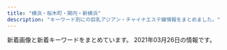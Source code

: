 ```yaml
---
title: "横浜・桜木町・関内・新横浜"
description: "キーワード別にの巨乳アジアン・チャイナエステ嬢情報をまとめました。"
---
```


新着画像と新着キーワードをまとめています。
2021年03月26日の情報です。

<DmmAffiliateIns />
<KeywordTable
  shops={
    [
    {
        "img_links": [
            "http://relax-massage.pink/images/req_03.jpg",
            "http://relax-massage.pink/images/mainvisual_02.jpg",
            "http://relax-massage.pink/images/con03.jpg",
            "http://relax-massage.pink/images/con01.jpg",
            "http://relax-massage.pink/images/sys03.jpg",
            "http://relax-massage.pink/images/head_therapist.jpg",
            "http://relax-massage.pink/images/mainvisual_01_s.jpg",
            "http://relax-massage.pink/images/head_interior.jpg",
            "http://relax-massage.pink/images/mainvisual_01.jpg",
            "http://relax-massage.pink/images/con02.jpg",
            "http://relax-massage.pink/images/sys02.jpg",
            "http://relax-massage.pink/images/sns_9_pink.jpg",
            "http://relax-massage.pink/images/sys01.jpg",
            "http://relax-massage.pink/images/sw_home.png",
            "http://relax-massage.pink/images/cg06.jpg",
            "http://relax-massage.pink/images/cg05.jpg",
            "http://relax-massage.pink/images/cg03.jpg",
            "http://relax-massage.pink/images/cg02.jpg",
            "http://relax-massage.pink/images/sw_tel.png",
            "http://relax-massage.pink/images/cg01.jpg",
            "http://relax-massage.pink/images/trigger.jpg",
            "http://relax-massage.pink/images/icon_new.png",
            "http://relax-massage.pink/images/cg04.jpg"
        ],
        "name": "\u30a2\u30de\u30f3\u30c0",
        "url": "http://relax-massage.pink/",
        "keywords": {},
        "station": "JR\u6771\u795e\u5948\u5ddd\u99c5\u897f\u53e3"
    },
    {
        "keywords": {},
        "url": "http://est-hanamizuki.com/",
        "img_links": [
            "http://est-hanamizuki.com/images/erika2.jpg",
            "http://est-hanamizuki.com/images/erika.jpg",
            "http://est-hanamizuki.com/images/zi_staff.png",
            "http://est-hanamizuki.com/images/m1.jpg",
            "http://est-hanamizuki.com/images/m4.jpg",
            "http://est-hanamizuki.com/images/m2.jpg",
            "http://est-hanamizuki.com/images/11.png",
            "http://est-hanamizuki.com/images/g22.jpg",
            "http://est-hanamizuki.com/images/g23.jpg",
            "http://est-hanamizuki.com/images/g12.jpg",
            "http://est-hanamizuki.com/images/g3.jpg",
            "http://est-hanamizuki.com/images/g33.jpg",
            "http://est-hanamizuki.com/images/g13.jpg",
            "http://est-hanamizuki.com/images/head.jpg",
            "http://est-hanamizuki.com/images/g2.jpg",
            "http://est-hanamizuki.com/images/mobile.jpg",
            "http://est-hanamizuki.com/images/m3.jpg",
            "http://est-hanamizuki.com/images/info.png",
            "http://est-hanamizuki.com/images/news1.png",
            "http://est-hanamizuki.com/images/g1.jpg",
            "http://est-hanamizuki.com/images/r111.jpg",
            "http://est-hanamizuki.com/images/g32.jpg"
        ],
        "name": "\u82b1\u6c34\u6728",
        "station": "JR\u6771\u795e\u5948\u5ddd\u99c5\u897f\u53e3"
    },
    {
        "station": "JR\u95a2\u5185\u99c5\u5317\u53e3",
        "url": "https://dear.xyz.mn/",
        "name": "Dear",
        "keywords": {
            "85": 6,
            "87": 12,
            "C": 28,
            "D": 40,
            "86": 38
        },
        "img_links": [
            "https://dear.xyz.mn/images/sp_top.jpg",
            "https://dear.xyz.mn/photos/sites/33/2021/01/2021011021134018.jpeg",
            "https://dear.xyz.mn/photos/sites/33/2020/12/2020120212565938.jpeg",
            "https://dear.xyz.mn/photos/sites/33/2021/02/2021022716421267.jpeg",
            "https://dear.xyz.mn/photos/sites/33/2021/01/2021010915471930.jpeg",
            "https://dear.xyz.mn/images/ac01.jpg",
            "https://dear.xyz.mn/images/top.png",
            "https://dear.xyz.mn/images/ac05.jpg",
            "https://dear.xyz.mn/photos/sites/33/2021/01/2021011914494134.jpeg",
            "https://dear.xyz.mn/photos/sites/33/2020/12/2020122818210498.jpeg",
            "https://dear.xyz.mn/images/ac02.jpg",
            "https://dear.xyz.mn/images/ac04.jpg",
            "https://dear.xyz.mn/photos/sites/33/2020/11/2020111223021793.jpeg",
            "https://dear.xyz.mn/photos/sites/33/2020/12/2020122322560396.jpeg",
            "https://dear.xyz.mn/photos/sites/33/2020/11/2020110413285923.jpeg",
            "https://dear.xyz.mn/photos/sites/33/2021/02/2021022614331675.jpeg"
        ]
    },
    {
        "url": "http://www.dokidoki.iesjp.com/",
        "station": "JR\u6771\u795e\u5948\u5ddd\u99c5\u897f\u53e3",
        "name": "Hi Baby\uff5e\u30cf\u30a4\u30d9\u30a4\u30d3\u30fc",
        "keywords": {
            "86": 4,
            "87": 20,
            "D": 24
        },
        "img_links": [
            "http://www.dokidoki.iesjp.com/files/005.jpg",
            "http://www.dokidoki.iesjp.com/files/001.jpg",
            "http://www.dokidoki.iesjp.com/files/006.jpg",
            "http://www.dokidoki.iesjp.com/photo_news/upimg/68060605c314e584d7_0.jpg",
            "http://www.dokidoki.iesjp.com/files/007.jpg",
            "http://www.dokidoki.iesjp.com/files/003.jpg",
            "http://www.dokidoki.iesjp.com/files/002.jpg"
        ]
    },
    {
        "url": "http://sweety-est.info/",
        "name": "\u5b66\u5712",
        "station": "\u30bb\u30f3\u30bf\u30fc\u5357\u99c51\u756a\u51fa\u53e3",
        "img_links": [
            "http://sweety-est.info/images/staff_s.png",
            "http://sweety-est.info/images/sruru.jpg",
            "http://sweety-est.info/images/news.png",
            "http://sweety-est.info/images/cg04.jpg",
            "http://sweety-est.info/images/evetop.png",
            "http://sweety-est.info/images/cg06.jpg",
            "http://sweety-est.info/images/top.png",
            "http://sweety-est.info/images/precau.png"
        ],
        "keywords": {
            "E": 3,
            "D": 3,
            "86": 6
        }
    },
    {
        "keywords": {
            "E": 2,
            "C": 15,
            "88": 1,
            "D": 2,
            "87": 1,
            "86": 1,
            "84": 1
        },
        "url": "http://iyashi-tenshi.work/",
        "station": "JR\u4e2d\u5c71\u99c5\u5317\u53e3",
        "name": "\u7652\u3057\u306e\u5929\u4f7f",
        "img_links": [
            "http://iyashi-tenshi.work/img/st10.jpg",
            "http://iyashi-tenshi.work/img/IMG_17480.jpg",
            "http://iyashi-tenshi.work/i/img/acc-2.png",
            "http://iyashi-tenshi.work/img/head.png",
            "http://iyashi-tenshi.work/img/c1.jpg",
            "http://iyashi-tenshi.work/i/img/r5.jpg",
            "http://iyashi-tenshi.work/img/st13.jpg",
            "http://iyashi-tenshi.work/i/img/acc-1.jpg",
            "http://iyashi-tenshi.work/img/sta10.jpg",
            "http://iyashi-tenshi.work/img/st11.jpg",
            "http://iyashi-tenshi.work/img/IMG_1709.jpg",
            "http://iyashi-tenshi.work/i/img/acc-3.png",
            "http://iyashi-tenshi.work/i/img/sta10.jpg",
            "http://iyashi-tenshi.work/img/st12.jpg",
            "http://iyashi-tenshi.work/i/img/r4.jpg",
            "http://iyashi-tenshi.work/i/img/r2.jpg",
            "http://iyashi-tenshi.work/i/img/sta12.jpg",
            "http://iyashi-tenshi.work/img/IMG_17410.jpg",
            "http://iyashi-tenshi.work/img/bottom.png",
            "http://iyashi-tenshi.work/img/mo.png",
            "http://iyashi-tenshi.work/img/nos.jpg",
            "http://iyashi-tenshi.work/img/sta12.jpg",
            "http://iyashi-tenshi.work/i/img/r3.jpg",
            "http://iyashi-tenshi.work/i/img/sta11.jpg",
            "http://iyashi-tenshi.work/i/img/acc-4.png",
            "http://iyashi-tenshi.work/img/sta11.jpg",
            "http://iyashi-tenshi.work/i/img/acc-5.jpg",
            "http://iyashi-tenshi.work/img/sta13.jpg",
            "http://iyashi-tenshi.work/i/img/r1.jpg",
            "http://iyashi-tenshi.work/i/img/st10.jpg",
            "http://iyashi-tenshi.work/i/img/sta13.jpg"
        ]
    },
    {
        "img_links": [
            "http://www.gakuen.relaxjp.info/files/007.jpg",
            "http://www.gakuen.relaxjp.info/files/009-03.jpg",
            "http://www.gakuen.relaxjp.info/files/007-02.jpg",
            "http://www.gakuen.relaxjp.info/files/005-03.jpg",
            "http://www.gakuen.relaxjp.info/files/008-02.jpg",
            "http://www.gakuen.relaxjp.info/files/007-03.jpg",
            "http://www.gakuen.relaxjp.info/files/005-02.jpg",
            "http://www.gakuen.relaxjp.info/files/003.jpg",
            "http://www.gakuen.relaxjp.info/files/003-03.jpg",
            "http://www.gakuen.relaxjp.info/files/009-02.jpg",
            "http://www.gakuen.relaxjp.info/files/009.jpg",
            "http://www.gakuen.relaxjp.info/files/004-02.jpg",
            "http://www.gakuen.relaxjp.info/files/001-03.jpg",
            "http://www.gakuen.relaxjp.info/files/002-02.jpg",
            "http://www.gakuen.relaxjp.info/files/004-03.jpg",
            "http://www.gakuen.relaxjp.info/files/001.jpg",
            "http://www.gakuen.relaxjp.info/files/004.jpg",
            "http://www.gakuen.relaxjp.info/files/006-03.jpg",
            "http://www.gakuen.relaxjp.info/files/002.jpg",
            "http://www.gakuen.relaxjp.info/files/001-02.jpg",
            "http://www.gakuen.relaxjp.info/files/006.jpg",
            "http://www.gakuen.relaxjp.info/files/008-03.jpg",
            "http://www.gakuen.relaxjp.info/files/002-03.jpg",
            "http://www.gakuen.relaxjp.info/img/top_slider01.jpg",
            "http://www.gakuen.relaxjp.info/files/005.jpg",
            "http://www.gakuen.relaxjp.info/img/top_slider02.jpg",
            "http://www.gakuen.relaxjp.info/files/003-02.jpg",
            "http://www.gakuen.relaxjp.info/files/008.jpg",
            "http://www.gakuen.relaxjp.info/files/006-02.jpg"
        ],
        "station": "JR\u95a2\u5185\u99c5\u5357\u53e3",
        "name": "\u7f8e\u5c11\u5973\u5b66\u5712",
        "keywords": {
            "87": 32,
            "C": 4,
            "E": 4,
            "D": 28,
            "82": 4
        },
        "url": "http://www.gakuen.relaxjp.info/"
    },
    {
        "img_links": [
            "http://r-relax.info/images/rec.jpg",
            "http://r-relax.info/images/r02.jpg",
            "http://r-relax.info/images/index_13.jpg",
            "http://r-relax.info/images/sub_12.jpg",
            "http://r-relax.info/images/r05.jpg",
            "http://r-relax.info/images/r01.jpg",
            "http://r-relax.info/girl/05.jpg",
            "http://r-relax.info/images/index_02.jpg",
            "http://r-relax.info/girl/03.jpg",
            "http://r-relax.info/images/index_06.jpg",
            "http://r-relax.info/images/r04.jpg",
            "http://r-relax.info/images/index_05.jpg",
            "http://r-relax.info/girl/09.jpg",
            "http://r-relax.info/images/sys_09.jpg",
            "http://r-relax.info/images/index_12.jpg",
            "http://r-relax.info/girl/01a.jpg",
            "http://r-relax.info/girl/04a.jpg",
            "http://r-relax.info/images/index_01.jpg",
            "http://r-relax.info/girl/04.jpg",
            "http://r-relax.info/images/r03.jpg",
            "http://r-relax.info/images/rec_09.jpg",
            "http://r-relax.info/images/index_04.jpg",
            "http://r-relax.info/girl/00.jpg",
            "http://r-relax.info/images/staff_09.jpg",
            "http://r-relax.info/images/index_17.jpg",
            "http://r-relax.info/girl/02.jpg",
            "http://r-relax.info/images/info_09.jpg",
            "http://r-relax.info/images/index_07.jpg",
            "http://r-relax.info/girl/01.jpg",
            "http://r-relax.info/images/index_03.jpg",
            "http://r-relax.info/images/index_18.jpg",
            "http://r-relax.info/girl/02a.jpg",
            "http://r-relax.info/images/info.jpg",
            "http://r-relax.info/girl/05a.jpg",
            "http://r-relax.info/girl/03a.jpg",
            "http://r-relax.info/images/r06.jpg"
        ],
        "url": "http://r-relax.info/",
        "name": "\u30de\u30a4\u30de\u30ea\u30e4",
        "keywords": {},
        "station": "JR\u65b0\u6a2a\u6d5c\u99c5"
    },
    {
        "img_links": [
            "http://www.est-aya.work/images/int2.png",
            "http://www.est-aya.work/img/ayumi1.jpg",
            "http://www.est-aya.work/images/tel.jpg",
            "http://www.est-aya.work/img/miku1.jpg",
            "http://www.est-aya.work/images/11.jpg",
            "http://www.est-aya.work/images/info.png",
            "http://www.est-aya.work/img/mika1.jpg",
            "http://www.est-aya.work/images/2.jpg",
            "http://www.est-aya.work/images/mobile.jpg",
            "http://www.est-aya.work/images/8.jpg",
            "http://www.est-aya.work/images/9.jpg",
            "http://www.est-aya.work/images/staff_t.jpg",
            "http://www.est-aya.work/images/line.png",
            "http://www.est-aya.work/images/rec1.png",
            "http://www.est-aya.work/images/sys1.png",
            "http://www.est-aya.work/images/ta.jpg",
            "http://www.est-aya.work/images/sys2.png",
            "http://www.est-aya.work/images/sys3.png",
            "http://www.est-aya.work/images/rec2.jpg",
            "http://www.est-aya.work/img/asuka1.jpg",
            "http://www.est-aya.work/images/interior_t.jpg",
            "http://www.est-aya.work/images/3.jpg",
            "http://www.est-aya.work/img/mimi1.jpg",
            "http://www.est-aya.work/images/int1.png",
            "http://www.est-aya.work/images/news.png",
            "http://www.est-aya.work/images/head.jpg"
        ],
        "name": "\u7d62\u9999\uff5e\u30a2\u30e4\u30ab\uff5e",
        "station": "JR\u685c\u6728\u753a\u99c5\u53571\u51fa\u53e3",
        "keywords": {},
        "url": "http://www.est-aya.work/"
    },
    {
        "station": "JR\u95a2\u5185\u99c5\u5317\u53e3",
        "name": "\u30b9\u30de\u30a4\u30eb",
        "keywords": {},
        "img_links": [
            "http://smile.iest.jp/images/staff_one/staff_one_05.jpg",
            "http://smile.iest.jp/images/staff/sta_023.jpg",
            "http://smile.iest.jp/images/gallery/gallery_103.jpg",
            "http://smile.iest.jp/images/staff/sta_0z2.jpg",
            "http://smile.iest.jp/images/staff_one/staff_one_08.png",
            "http://smile.iest.jp/images/staff/sta_021.jpg",
            "http://smile.iest.jp/images/staff_one/staff_one_01.jpg",
            "http://smile.iest.jp/images/staff_one/staff_one_03.jpg",
            "http://smile.iest.jp/images/staff/sta_01.jpg",
            "http://smile.iest.jp/images/staff_image/staff_d03.jpg",
            "http://smile.iest.jp/images/home/top_qp.jpg",
            "http://smile.iest.jp/images/staff/staff_top.jpg",
            "http://smile.iest.jp/images/staff_one/staff_one_top.jpg",
            "http://smile.iest.jp/images/home/index_03.jpg",
            "http://smile.iest.jp/images/staff_image/staff_d05.jpg",
            "http://smile.iest.jp/images/top/top_02.jpg",
            "http://smile.iest.jp/images/home/index_qup.jpg",
            "http://smile.iest.jp/images/staff_image/staff_d04.jpg",
            "http://smile.iest.jp/images/system/syatem_303.jpg",
            "http://smile.iest.jp/images/system/syatem_301.jpg",
            "http://smile.iest.jp/images/home/index_tel.jpg",
            "http://smile.iest.jp/images/staff_image/staff_d02.jpg",
            "http://smile.iest.jp/images/top/top_04.jpg",
            "http://smile.iest.jp/images/gallery/gallery_01.jpg",
            "http://smile.iest.jp/images/gallery/gallery_402.jpg",
            "http://smile.iest.jp/images/gallery/gallery_102.jpg",
            "http://smile.iest.jp/images/staff/sta_010.jpg",
            "http://smile.iest.jp/images/staff_one/staff_one_07.png",
            "http://smile.iest.jp/images/top/top_01.jpg",
            "http://smile.iest.jp/images/staff/sta_0z9.jpg",
            "http://smile.iest.jp/images/top/top_03.jpg",
            "http://smile.iest.jp/images/gallery/gallery_401.jpg",
            "http://smile.iest.jp/images/gallery/gallery_101.jpg",
            "http://smile.iest.jp/images/gallery/gallery_top.jpg",
            "http://smile.iest.jp/images/top/top_05.jpg",
            "http://smile.iest.jp/images/staff/sta_0z12.jpg",
            "http://smile.iest.jp/images/staff/sta_03.jpg",
            "http://smile.iest.jp/images/system/syatem_302.jpg",
            "http://smile.iest.jp/images/top/top_06.jpg",
            "http://smile.iest.jp/images/staff/sta_0z8.jpg",
            "http://smile.iest.jp/images/staff_image/staff_d06.jpg",
            "http://smile.iest.jp/images/staff/sta_04.jpg",
            "http://smile.iest.jp/images/gallery/gallery_404.jpg",
            "http://smile.iest.jp/images/staff_image/staff_d01.jpg",
            "http://smile.iest.jp/images/home/index_04.jpg",
            "http://smile.iest.jp/images/staff_one/staff_one_02.jpg",
            "http://smile.iest.jp/images/gallery/gallery_403.jpg",
            "http://smile.iest.jp/images/staff_one/staff_one_04.jpg",
            "http://smile.iest.jp/images/home/QR.png",
            "http://smile.iest.jp/images/staff/sta_0z10.jpg",
            "http://smile.iest.jp/images/gallery/gallery_104.jpg",
            "http://smile.iest.jp/images/home/index_page_top.jpg",
            "http://smile.iest.jp/images/top/top_08.png",
            "http://smile.iest.jp/images/staff/sta_06.jpg"
        ],
        "url": "http://smile.iest.jp/"
    },
    {
        "keywords": {
            "D": 54,
            "87": 54,
            "\u30bb\u30af\u30b7\u30fc": 1
        },
        "img_links": [
            "http://www.sugoi.mensest.com/files/009-03.jpg",
            "http://www.sugoi.mensest.com/images/maining.jpg",
            "http://www.sugoi.mensest.com/files/006-03.jpg",
            "http://www.sugoi.mensest.com/files/010.jpg",
            "http://www.sugoi.mensest.com/files/006.jpg",
            "http://www.sugoi.mensest.com/files/011.jpg",
            "http://www.sugoi.mensest.com/files/010-02.jpg",
            "http://www.sugoi.mensest.com/files/012-02.jpg",
            "http://www.sugoi.mensest.com/files/014-03.jpg",
            "http://www.sugoi.mensest.com/files/014-02.jpg",
            "http://www.sugoi.mensest.com/files/007-02.jpg",
            "http://www.sugoi.mensest.com/images/sp_tit_therapist.png",
            "http://www.sugoi.mensest.com/files/011-02.jpg",
            "http://www.sugoi.mensest.com/files/015.jpg",
            "http://www.sugoi.mensest.com/files/016.jpg",
            "http://www.sugoi.mensest.com/files/007-03.jpg",
            "http://www.sugoi.mensest.com/files/014.jpg",
            "http://www.sugoi.mensest.com/files/006-02.jpg",
            "http://www.sugoi.mensest.com/files/016-02.jpg",
            "http://www.sugoi.mensest.com/files/009.jpg",
            "http://www.sugoi.mensest.com/images/top.jpg",
            "http://www.sugoi.mensest.com/images/tit_new.png",
            "http://www.sugoi.mensest.com/images/tit_therapist.png",
            "http://www.sugoi.mensest.com/files/012.jpg",
            "http://www.sugoi.mensest.com/files/011-03.jpg",
            "http://www.sugoi.mensest.com/files/009-02.jpg",
            "http://www.sugoi.mensest.com/files/015-02.jpg",
            "http://www.sugoi.mensest.com/files/015-03.jpg",
            "http://www.sugoi.mensest.com/images/sp_tit_new.png",
            "http://www.sugoi.mensest.com/files/016-03.jpg",
            "http://www.sugoi.mensest.com/images/img_tel.png",
            "http://www.sugoi.mensest.com/photo_news/upimg/9319560432ee0b7d64_0.jpg",
            "http://www.sugoi.mensest.com/files/007.jpg",
            "http://www.sugoi.mensest.com/photo_news/upimg/2771460542df7008be_0.jpg",
            "http://www.sugoi.mensest.com/photo_news/upimg/732276045ad564be0e_0.jpg",
            "http://www.sugoi.mensest.com/files/010-03.jpg",
            "http://www.sugoi.mensest.com/files/012-03.jpg",
            "http://www.sugoi.mensest.com/photo_news/upimg/140376020e61bbf2e0_0.jpg",
            "http://www.sugoi.mensest.com/images/sp_top.jpg"
        ],
        "name": "\u3059\u3054\u3044\u7652\u3057",
        "url": "http://www.sugoi.mensest.com/",
        "station": "JR\u6771\u795e\u5948\u5ddd\u99c5\u897f\u53e3"
    },
    {
        "url": "http://e-yozakura.xyz/",
        "img_links": [
            "http://e-yozakura.xyz/images/news01.png",
            "http://e-yozakura.xyz/images/r1.jpg",
            "http://e-yozakura.xyz/images/hh.jpg",
            "http://e-yozakura.xyz/images/slide3.png",
            "http://e-yozakura.xyz/images/bj_01.jpg",
            "http://e-yozakura.xyz/images/htm.jpg",
            "http://e-yozakura.xyz/images/sa.jpg",
            "http://e-yozakura.xyz/images/bj_03.jpg",
            "http://e-yozakura.xyz/images/r3.jpg",
            "http://e-yozakura.xyz/images/g9.jpg",
            "http://e-yozakura.xyz/images/yuk.jpg",
            "http://e-yozakura.xyz/images/r5.jpg",
            "http://e-yozakura.xyz/images/m1.jpg",
            "http://e-yozakura.xyz/images/g5.jpg",
            "http://e-yozakura.xyz/images/tite-staff.jpg",
            "http://e-yozakura.xyz/images/r2.jpg",
            "http://e-yozakura.xyz/images/g0.jpg",
            "http://e-yozakura.xyz/images/ll.jpg",
            "http://e-yozakura.xyz/images/top.jpg",
            "http://e-yozakura.xyz/images/hua.jpg",
            "http://e-yozakura.xyz/images/yuka.jpg",
            "http://e-yozakura.xyz/images/t.jpg",
            "http://e-yozakura.xyz/images/slide2.png",
            "http://e-yozakura.xyz/images/g8.jpg",
            "http://e-yozakura.xyz/images/news03.png",
            "http://e-yozakura.xyz/images/r7.jpg",
            "http://e-yozakura.xyz/images/slide1.png",
            "http://e-yozakura.xyz/images/ai.jpg",
            "http://e-yozakura.xyz/images/r6.jpg",
            "http://e-yozakura.xyz/images/r4.jpg",
            "http://e-yozakura.xyz/images/mobile.png",
            "http://e-yozakura.xyz/images/r8.jpg",
            "http://e-yozakura.xyz/images/12.jpg",
            "http://e-yozakura.xyz/images/g2.jpg",
            "http://e-yozakura.xyz/images/g1.jpg",
            "http://e-yozakura.xyz/images/g4.jpg"
        ],
        "station": "JR\u95a2\u5185\u99c5\u5317\u53e3",
        "name": "\u591c\u685c\uff5e\u3088\u3056\u304f\u3089\uff5e",
        "keywords": {}
    },
    {
        "img_links": [
            "http://yuga.estx.net/images/main_15.jpg",
            "http://yuga.estx.net/images/noimage.jpg",
            "http://yuga.estx.net/images/main_09.jpg",
            "http://yuga.estx.net/images/main_10.jpg",
            "http://yuga.estx.net/images/main_19.jpg",
            "http://yuga.estx.net/images/main_03.jpg",
            "http://yuga.estx.net/images/main_11.jpg",
            "http://yuga.estx.net/images/main_05.jpg",
            "http://yuga.estx.net/staff/2/1.jpg",
            "http://yuga.estx.net/images/main_08.jpg",
            "http://yuga.estx.net/images/main_07.jpg",
            "http://yuga.estx.net/images/main_13.jpg",
            "http://yuga.estx.net/staff/1/1.jpg",
            "http://yuga.estx.net/images/main_16.jpg",
            "http://yuga.estx.net/images/main_06.jpg",
            "http://yuga.estx.net/images/main_14.jpg",
            "http://yuga.estx.net/images/staff_12.jpg",
            "http://yuga.estx.net/images/main_12.jpg",
            "http://yuga.estx.net/staff/3/1.jpg",
            "http://yuga.estx.net/staff/4/1.jpg",
            "http://yuga.estx.net/images/info_12.jpg",
            "http://yuga.estx.net/images/staff_16.jpg"
        ],
        "url": "http://yuga.estx.net/",
        "keywords": {},
        "name": "\u512a\u96c5\uff5e\u3086\u3046\u304c\uff5e",
        "station": "JR\u4e2d\u5c71\u99c5"
    },
    {
        "name": "\u53ef\u611b\u3044\u732b",
        "url": "https://neko.iest.info/",
        "keywords": {
            "86": 8,
            "C": 8,
            "87": 8,
            "E": 8,
            "D": 64,
            "84": 8,
            "85": 56
        },
        "station": "JR\u6a2a\u6d5c\u99c5\u897f\u53e3",
        "img_links": [
            "https://neko.iest.info/photos/sites/42/2020/11/2020111803082379.jpg",
            "https://neko.iest.info/images/room4.jpg",
            "https://neko.iest.info/photos/sites/42/2021/02/2021022105381432.jpg",
            "https://neko.iest.info/images/s_staff.jpg",
            "https://neko.iest.info/photos/sites/42/2020/12/2020122005092087.jpg",
            "https://neko.iest.info/images/room2.jpg",
            "https://neko.iest.info/images/s1.jpg",
            "https://neko.iest.info/photos/sites/42/2020/10/2020101002283598.jpg",
            "https://neko.iest.info/images/info.jpg",
            "https://neko.iest.info/images/line02.jpg",
            "https://neko.iest.info/photos/sites/42/2021/03/2021030306114397.jpg",
            "https://neko.iest.info/images/s_news.png",
            "https://neko.iest.info/images/relax.jpg",
            "https://neko.iest.info/images/s_pick.png",
            "https://neko.iest.info/photos/sites/42/2020/09/2020092903532287.jpg",
            "https://neko.iest.info/photos/sites/42/2020/09/2020092903532220.jpg",
            "https://neko.iest.info/images/mobile.jpg",
            "https://neko.iest.info/images/room1.jpg",
            "https://neko.iest.info/images/top.png",
            "https://neko.iest.info/photos/sites/42/2020/10/2020101208591894.jpg",
            "https://neko.iest.info/photos/sites/42/2020/09/2020092903532212.jpg",
            "https://neko.iest.info/images/room3.jpg",
            "https://neko.iest.info/photos/sites/42/2020/09/2020092903532145.jpg",
            "https://neko.iest.info/images/s3.jpg"
        ]
    },
    {
        "station": "JR\u65b0\u6a2a\u6d5c\u99c5\u5317\u53e3",
        "img_links": [
            "http://koukoku.xyz/come/css/staff/staff02.png",
            "http://koukoku.xyz/come/css/top03.png",
            "http://koukoku.xyz/come/css/c01.png",
            "http://koukoku.xyz/come/css/nav/nav-001.jpg",
            "http://koukoku.xyz/come/css/nav/nav-005.jpg",
            "http://koukoku.xyz/come/css/top02.jpg",
            "http://koukoku.xyz/come/css/nav/nav-006.jpg",
            "http://koukoku.xyz/come/css/nav/nav-003.jpg",
            "http://koukoku.xyz/come/css/staff/staff01.png",
            "http://koukoku.xyz/come/css/nav/nav-004.jpg",
            "http://koukoku.xyz/come/css/staff/staff03.png",
            "http://koukoku.xyz/come/css/nav/nav-002.jpg",
            "http://koukoku.xyz/come/css/head.jpg",
            "http://koukoku.xyz/come/css/staff/staff01-a.png",
            "http://koukoku.xyz/come/css/staff/staff02-a.png",
            "http://koukoku.xyz/come/css/osusume001.png",
            "http://koukoku.xyz/come/css/staff/staff03-a.png"
        ],
        "url": "http://koukoku.xyz/come/",
        "name": "Come Baby",
        "keywords": {
            "D": 1,
            "85": 1,
            "C": 1,
            "88": 1,
            "E": 1,
            "90": 1
        }
    },
    {
        "img_links": [
            "http://www.rakuraku-venus.xyz/images/shop/h3.jpg",
            "http://www.rakuraku-venus.xyz/images/shop/h2.jpg",
            "http://www.rakuraku-venus.xyz/images/nav/lanmu-sys.jpg",
            "http://www.rakuraku-venus.xyz/images/shop/r1.jpg",
            "http://www.rakuraku-venus.xyz/images/index-kai_13a.jpg",
            "http://www.rakuraku-venus.xyz/images/lan-t/images/lan-t_01.jpg",
            "http://www.rakuraku-venus.xyz/images/index-f.jpg",
            "http://www.rakuraku-venus.xyz/images/staff/10/ai2.jpg",
            "http://www.rakuraku-venus.xyz/images/index-kai_16.jpg",
            "http://www.rakuraku-venus.xyz/images/index-kai_08.jpg",
            "http://www.rakuraku-venus.xyz/images/index-kai_13.jpg",
            "http://www.rakuraku-venus.xyz/images/nav/lanmu-acc.jpg",
            "http://www.rakuraku-venus.xyz/images/staff/10/1.jpg",
            "http://www.rakuraku-venus.xyz/images/staff/11/koko.jpg",
            "http://www.rakuraku-venus.xyz/images/nav/lanmu-staff.jpg",
            "http://www.rakuraku-venus.xyz/images/shop/h4.jpg",
            "http://www.rakuraku-venus.xyz/images/index-kai_07.jpg",
            "http://www.rakuraku-venus.xyz/images/staff/11/minami2.jpg",
            "http://www.rakuraku-venus.xyz/images/index-kai_05.jpg",
            "http://www.rakuraku-venus.xyz/images/index-kai_03.jpg",
            "http://www.rakuraku-venus.xyz/images/nav/lanmu-job.jpg",
            "http://www.rakuraku-venus.xyz/images/light_img.jpg",
            "http://www.rakuraku-venus.xyz/psd/off.jpg"
        ],
        "station": "JR\u6771\u795e\u5948\u5ddd\u99c5",
        "url": "http://www.rakuraku-venus.xyz/",
        "name": "\u697d\u3005\u30f4\u30a3\u30fc\u30ca\u30b9",
        "keywords": {}
    },
    {
        "img_links": [
            "http://www.shine-es.info/public/image/20201009/20201009012403_82863.jpg",
            "http://www.shine-es.info/public/image/20210126/20210126012525_25271.png",
            "http://www.shine-es.info/public/image/20191123/20191123005615_48887.jpg",
            "http://www.shine-es.info/public/image/20180426/20180426161222_54119.jpg",
            "http://www.shine-es.info/public/image/20180806/20180806021646_71312.jpeg",
            "http://www.shine-es.info/public/image/20201113/20201113010109_63246.png",
            "http://www.shine-es.info/public/image/20201020/20201020190438_86333.png",
            "http://www.shine-es.info/public/image/20181128/20181128190142_51228.jpeg",
            "http://www.shine-es.info/public/image/20191007/20191007000751_26360.jpg",
            "http://www.shine-es.info/public/image/20200420/20200420175008_44399.jpeg",
            "http://www.shine-es.info/public/image/20200505/20200505002649_53549.png",
            "http://www.shine-es.info/public/image/20210222/20210222103449_67865.png",
            "http://www.shine-es.info/img/system/campaign3.png",
            "http://www.shine-es.info/img/top/nav_06.jpg",
            "http://www.shine-es.info/img/top/nav_05.jpg",
            "http://www.shine-es.info/public/image/20180528/20180528013047_54119.jpg",
            "http://www.shine-es.info/img/top/nav_07.jpg",
            "http://www.shine-es.info/public/image/20191123/20191123005624_21397.jpg",
            "http://www.shine-es.info/public/image/20210204/20210204005557_55265.png",
            "http://www.shine-es.info/public/image/20180426/20180426160618_24358.jpg",
            "http://www.shine-es.info/public/image/20180514/20180514161320_29646.jpg",
            "http://www.shine-es.info/public/image/20200816/20200816001546_39857.jpg",
            "http://www.shine-es.info/public/image/20190617/20190617002029_84673.jpg",
            "http://www.shine-es.info/public/image/20180806/20180806021637_66262.jpeg",
            "http://www.shine-es.info/public/image/20200901/20200901124912_14983.jpg",
            "http://www.shine-es.info/public/image/20201210/20201210131428_47249.png",
            "http://www.shine-es.info/img/top/nav_04.jpg",
            "http://www.shine-es.info/public/image/20180524/20180524214818_14591.jpeg",
            "http://www.shine-es.info/public/image/20191007/20191007000800_55460.png",
            "http://www.shine-es.info/public/image/20191129/20191129184548_44783.jpg",
            "http://www.shine-es.info/img/top/pic-1.jpg",
            "http://www.shine-es.info/public/image/20180524/20180524214652_54672.jpeg",
            "http://www.shine-es.info/public/image/20191009/20191009171341_70954.jpg",
            "http://www.shine-es.info/public/image/20180426/20180426160348_68419.jpg",
            "http://www.shine-es.info/public/image/20200420/20200420174944_96356.jpeg",
            "http://www.shine-es.info/public/image/20201130/20201130150442_88111.jpg",
            "http://www.shine-es.info/img/top/pic-1.png",
            "http://www.shine-es.info/public/image/20180524/20180524214747_75881.jpeg",
            "http://www.shine-es.info/img/top/mobile.jpg",
            "http://www.shine-es.info/img/top/nav_03.jpg",
            "http://www.shine-es.info/img/top/pic-3.jpg",
            "http://www.shine-es.info/public/image/20180524/20180524214610_38863.jpeg",
            "http://www.shine-es.info/public/image/20200420/20200420174959_97231.jpeg",
            "http://www.shine-es.info/public/image/20191009/20191009171328_21361.jpg",
            "http://www.shine-es.info/public/image/20200901/20200901125021_47269.jpg",
            "http://www.shine-es.info/img/top/pic-2.jpg",
            "http://www.shine-es.info/public/image/20190617/20190617002036_61596.jpg",
            "http://www.shine-es.info/img/top/nav_09.jpg",
            "http://www.shine-es.info/public/image/20200225/20200225013302_28274.png",
            "http://www.shine-es.info/public/image/20210224/20210224004055_63018.jpg",
            "http://www.shine-es.info/public/image/20200625/20200625164158_20466.jpg",
            "http://www.shine-es.info/public/image/20180524/20180524214431_17082.jpg",
            "http://www.shine-es.info/public/image/20201107/20201107124509_92438.png",
            "http://www.shine-es.info/public/image/20190406/20190406214019_72078.jpg",
            "http://www.shine-es.info/public/image/20190827/20190827011025_93525.jpg",
            "http://www.shine-es.info/public/image/20200120/20200120014129_44289.jpg",
            "http://www.shine-es.info/public/image/20201030/20201030141055_73595.jpg",
            "http://www.shine-es.info/img/top/koko.png"
        ],
        "keywords": {
            "87": 18,
            "83": 9,
            "85": 30,
            "86": 34,
            "D": 30,
            "84": 13,
            "C": 65
        },
        "url": "http://www.shine-es.info/",
        "name": "SRP",
        "station": "JR\u65b0\u6a2a\u6d5c\u99c5\u5317\u53e3"
    },
    {
        "img_links": [
            "http://www.est-baby.work/images/news.jpg",
            "http://www.est-baby.work/staff/yuki.jpg",
            "http://www.est-baby.work/img/kaori1.png",
            "http://www.est-baby.work/images/head.jpg",
            "http://www.est-baby.work/img/nana1.png",
            "http://www.est-baby.work/img/yuki1.png",
            "http://www.est-baby.work/images/menu/interior.png",
            "http://www.est-baby.work/staff/koko.jpg",
            "http://www.est-baby.work/images/sys1.jpg",
            "http://www.est-baby.work/images/sys2.jpg",
            "http://www.est-baby.work/images/koko_200x40.png",
            "http://www.est-baby.work/images/tr.jpg",
            "http://www.est-baby.work/images/1.jpg",
            "http://www.est-baby.work/images/menu/staff.png",
            "http://www.est-baby.work/images/int1.jpg",
            "http://www.est-baby.work/img/sizuka1.png",
            "http://www.est-baby.work/images/menu/top.png",
            "http://www.est-baby.work/images/int2.jpg",
            "http://www.est-baby.work/images/staff_t.jpg",
            "http://www.est-baby.work/images/sisu.jpg",
            "http://www.est-baby.work/images/sys4.jpg",
            "http://www.est-baby.work/staff/sizuka.jpg",
            "http://www.est-baby.work/staff/kaori.jpg",
            "http://www.est-baby.work/img/yuki2.png",
            "http://www.est-baby.work/images/tgirl.jpg",
            "http://www.est-baby.work/img/koko1.png",
            "http://www.est-baby.work/images/7.jpg",
            "http://www.est-baby.work/images/6.jpg",
            "http://www.est-baby.work/images/8.jpg",
            "http://www.est-baby.work/images/3.jpg",
            "http://www.est-baby.work/images/interior_t.jpg",
            "http://www.est-baby.work/staff/nana.jpg",
            "http://www.est-baby.work/images/sys3.jpg"
        ],
        "name": "\u7652\uff5e\u3044\u3084\u3057\uff5e",
        "station": "\u65e5\u30ce\u51fa\u753a\u99c5",
        "keywords": {},
        "url": "http://www.est-baby.work/"
    },
    {
        "station": "JR\u6771\u795e\u5948\u5ddd\u99c5\u897f\u53e3",
        "url": "http://raimu.ests.jp/",
        "name": "\u6765\u5922\uff5e\u30e9\u30a4\u30e0\uff5e",
        "keywords": {},
        "img_links": []
    },
    {
        "keywords": {
            "82": 1,
            "D": 3,
            "86": 1,
            "C": 1,
            "85": 2
        },
        "station": "JR\u4e2d\u5c71\u99c5\u5317\u53e3",
        "img_links": [
            "http://relacute.ies.bz/images/room2.jpg",
            "http://relacute.ies.bz/photos/sites/29/2021/03/2021030402170757.jpg",
            "http://relacute.ies.bz/photos/sites/29/2020/11/2020112204235072.jpg",
            "http://relacute.ies.bz/images/room3.jpg",
            "http://kakure-yu.a2.webnavi.work/upload/sites/29/2021/03/2021032404035953.jpg",
            "http://relacute.ies.bz/images/room4.jpg",
            "http://relacute.ies.bz/images/top.jpg",
            "http://relacute.ies.bz/photos/sites/29/2021/03/2021032404035953.jpg",
            "http://relacute.ies.bz/images/room1.jpg",
            "http://relacute.ies.bz/photos/sites/29/2020/10/2020101804232462.jpg",
            "http://relacute.ies.bz/photos/sites/29/2020/06/2020061906073550.jpg",
            "http://relacute.ies.bz/photos/sites/29/2021/03/202103100138267.jpg",
            "http://relacute.ies.bz/photos/sites/29/2021/01/202101180426140.jpg",
            "http://relacute.ies.bz/images/s_staff.jpg",
            "http://relacute.ies.bz/images/mobile.jpg",
            "http://relacute.ies.bz/images/s_news.jpg"
        ],
        "url": "http://relacute.ies.bz/",
        "name": "RelaCute \u30ea\u30e9\u30ad\u30e5\u30fc\u30c8"
    },
    {
        "keywords": {},
        "name": "\u990a\u5fc3\u5802",
        "url": "http://www.yoshindo.es-relax.info/",
        "station": "\u53cd\u753a\u99c5",
        "img_links": [
            "http://www.yoshindo.es-relax.info/images/sidebar-credit.png",
            "http://www.yoshindo.es-relax.info/images/top-kpbar.png",
            "http://www.yoshindo.es-relax.info/images/sayuri1.jpg",
            "http://www.yoshindo.es-relax.info/images/info2.jpg",
            "http://www.yoshindo.es-relax.info/images/info3.jpg",
            "http://www.yoshindo.es-relax.info/images/info6.jpg",
            "http://www.yoshindo.es-relax.info/images/topbar.png",
            "http://www.yoshindo.es-relax.info/images/yui1.jpg",
            "http://www.yoshindo.es-relax.info/images/info5.jpg",
            "http://www.yoshindo.es-relax.info/images/topinfo.png",
            "http://www.yoshindo.es-relax.info/images/yuki1.jpg",
            "http://www.yoshindo.es-relax.info/images/info4.jpg",
            "http://www.yoshindo.es-relax.info/images/topnews.png",
            "http://www.yoshindo.es-relax.info/images/info1.jpg",
            "http://www.yoshindo.es-relax.info/images/yuna1.jpg",
            "http://www.yoshindo.es-relax.info/images/youko1.jpg",
            "http://www.yoshindo.es-relax.info/images/arisu1.jpg"
        ]
    },
    {
        "url": "http://www.sunflower-kannai.com/",
        "keywords": {
            "D": 26,
            "86": 6,
            "87": 20
        },
        "station": "JR\u95a2\u5185\u99c5\u5317\u53e3",
        "name": "Sunflower\uff5e\u30b5\u30f3\u30d5\u30e9\u30ef\u30fc\uff5e",
        "img_links": [
            "http://www.sunflower-kannai.com/files/028.jpg",
            "http://www.sunflower-kannai.com/images/interior_t.jpg",
            "http://www.sunflower-kannai.com/files/003-02.jpg",
            "http://www.sunflower-kannai.com/files/023-02.jpg",
            "http://www.sunflower-kannai.com/images/int3.jpg",
            "http://www.sunflower-kannai.com/images/info.jpg",
            "http://www.sunflower-kannai.com/files/004.jpg",
            "http://www.sunflower-kannai.com/files/022-02.jpg",
            "http://www.sunflower-kannai.com/images/news.jpg",
            "http://www.sunflower-kannai.com/files/026-02.jpg",
            "http://www.sunflower-kannai.com/files/020-02.jpg",
            "http://www.sunflower-kannai.com/images/sys2.jpg",
            "http://www.sunflower-kannai.com/images/ac1.jpg",
            "http://www.sunflower-kannai.com/files/023.jpg",
            "http://www.sunflower-kannai.com/images/sys4.jpg",
            "http://www.sunflower-kannai.com/images/int2.jpg",
            "http://www.sunflower-kannai.com/images/slider02.jpg",
            "http://www.sunflower-kannai.com/files/003.jpg",
            "http://www.sunflower-kannai.com/images/slider07.jpg",
            "http://www.sunflower-kannai.com/images/sys3.jpg",
            "http://www.sunflower-kannai.com/images/tre.jpg",
            "http://www.sunflower-kannai.com/files/026.jpg",
            "http://www.sunflower-kannai.com/images/slider03.jpg",
            "http://www.sunflower-kannai.com/images/slider09.jpg",
            "http://www.sunflower-kannai.com/files/013.jpg",
            "http://www.sunflower-kannai.com/images/ta.jpg",
            "http://www.sunflower-kannai.com/files/033-02.jpg",
            "http://www.sunflower-kannai.com/images/slider04.jpg",
            "http://www.sunflower-kannai.com/images/staff_t.jpg",
            "http://www.sunflower-kannai.com/images/slider01.jpg",
            "http://www.sunflower-kannai.com/files/022.jpg",
            "http://www.sunflower-kannai.com/files/034-02.jpg",
            "http://www.sunflower-kannai.com/images/slider05.jpg",
            "http://www.sunflower-kannai.com/files/028-02.jpg",
            "http://www.sunflower-kannai.com/files/014.jpg",
            "http://www.sunflower-kannai.com/files/033.jpg",
            "http://www.sunflower-kannai.com/images/slider06.jpg",
            "http://www.sunflower-kannai.com/images/int1.jpg",
            "http://www.sunflower-kannai.com/files/014-02.jpg",
            "http://www.sunflower-kannai.com/images/head.jpg",
            "http://www.sunflower-kannai.com/files/004-02.jpg",
            "http://www.sunflower-kannai.com/files/011-02.jpg",
            "http://www.sunflower-kannai.com/files/034.jpg",
            "http://www.sunflower-kannai.com/files/020.jpg",
            "http://www.sunflower-kannai.com/files/006.jpg",
            "http://www.sunflower-kannai.com/images/staffback.jpg",
            "http://www.sunflower-kannai.com/files/011.jpg",
            "http://www.sunflower-kannai.com/images/slider08.jpg",
            "http://www.sunflower-kannai.com/images/faq.jpg",
            "http://www.sunflower-kannai.com/files/006-02.jpg",
            "http://www.sunflower-kannai.com/images/faq_t.jpg",
            "http://www.sunflower-kannai.com/files/013-02.jpg",
            "http://www.sunflower-kannai.com/images/sys1.jpg"
        ]
    },
    {
        "img_links": [
            "http://www.awaspa-est.net/images/aki.jpg",
            "http://www.awaspa-est.net/images/miki.jpg",
            "http://www.awaspa-est.net/images/aya.jpg",
            "http://www.awaspa-est.net/images/riri.jpg",
            "http://www.awaspa-est.net/images/staff6.jpg",
            "http://www.awaspa-est.net/images/sizuka.jpg",
            "http://www.awaspa-est.net/images/left1.png",
            "http://www.awaspa-est.net/images/girl.jpg"
        ],
        "station": "JR\u65b0\u6a2a\u6d5c\u99c5\u5317\u53e3",
        "name": "\u60a0\u697d",
        "url": "http://www.awaspa-est.net/",
        "keywords": {
            "85": 2,
            "86": 3
        }
    },
    {
        "keywords": {
            "88": 1,
            "99": 1,
            "D": 2,
            "86": 3,
            "96": 1,
            "80": 1,
            "E": 1,
            "85": 1,
            "C": 3,
            "\u30bb\u30af\u30b7\u30fc": 1
        },
        "img_links": [
            "http://babyheart.info/staffPhoto/s20201102195459.jpg",
            "http://babyheart.info/images/returnBtn.png",
            "http://babyheart.info/staffPhoto/b20201102210807.jpg",
            "http://babyheart.info/js/sliderLine/slide_next.png",
            "http://babyheart.info/staffPhoto/b20210209231643.jpg",
            "http://babyheart.info/staffPhoto/b20210110172549.jpg",
            "http://babyheart.info/staffPhoto/b20201113143406.jpg",
            "http://babyheart.info/staffPhoto/s20201102132433.jpg",
            "http://babyheart.info/uploadfiles/images/campaignBabyheartInfo.jpg",
            "http://babyheart.info/staffPhoto/s20201113143808.jpg",
            "http://babyheart.info/staffPhoto/b20201102195459.jpg",
            "http://babyheart.info/staffPhoto/s20201102165304.jpg",
            "http://babyheart.info/staffPhoto/s20210110172549.jpg",
            "http://babyheart.info/staffPhoto/s20201102210807.jpg",
            "http://babyheart.info/staffPhoto/b20201102132433.jpg",
            "http://babyheart.info/staffPhoto/b20201113143808.jpg",
            "http://babyheart.info/staffPhoto/s20201102165737.jpg",
            "http://babyheart.info/images/slider1/03.jpg",
            "http://babyheart.info/js/sliderLine/slide_prev.png",
            "http://babyheart.info/staffPhoto/b20201102165304.jpg",
            "http://babyheart.info/staffPhoto/s20210209231643.jpg",
            "http://babyheart.info/staffPhoto/s20201113143406.jpg",
            "http://babyheart.info/images/slider1/02.jpg",
            "http://babyheart.info/images/gallery1.jpg",
            "http://babyheart.info/staffPhoto/b20201102165737.jpg",
            "http://babyheart.info/images/mobile.jpg"
        ],
        "name": "Baby Heart \uff5e\u30d9\u30a4\u30d3\u30fc\u30cf\u30fc\u30c8\uff5e",
        "url": "http://babyheart.info/",
        "station": "JR\u95a2\u5185\u99c5\u5357\u53e3"
    },
    {
        "keywords": {
            "100": 13
        },
        "station": "JR\u95a2\u5185\u99c5\u5317\u53e3",
        "url": "http://www.love-you.work/",
        "name": "Love You",
        "img_links": [
            "http://www.love-you.work/images/sys3.png",
            "http://www.love-you.work/staff/anna.jpg",
            "http://www.love-you.work/img/bb1.jpg",
            "http://www.love-you.work/images/sys1.jpg",
            "http://www.love-you.work/img/rina1.jpg",
            "http://www.love-you.work/staff/yuri.jpg",
            "http://www.love-you.work/img/aya1.jpg",
            "http://www.love-you.work/img/sayuri1.jpg",
            "http://www.love-you.work/img/kana1.jpg",
            "http://www.love-you.work/images/head.jpg",
            "http://www.love-you.work/images/rec2.jpg",
            "http://www.love-you.work/staff/bb.jpg",
            "http://www.love-you.work/images/int2.png",
            "http://www.love-you.work/images/staff_t.jpg",
            "http://www.love-you.work/images/rec1.png",
            "http://www.love-you.work/staff/aya.jpg",
            "http://www.love-you.work/img/anna1.jpg",
            "http://www.love-you.work/images/sys2.jpg",
            "http://www.love-you.work/images/interior_t.jpg",
            "http://www.love-you.work/img/bb2.jpg",
            "http://www.love-you.work/img/yui1.jpg",
            "http://www.love-you.work/staff/nana.jpg",
            "http://www.love-you.work/images/news.jpg",
            "http://www.love-you.work/img/bb3.jpg",
            "http://www.love-you.work/img/kumi1.jpg",
            "http://www.love-you.work/img/yuki1.jpg",
            "http://www.love-you.work/images/int1.png",
            "http://www.love-you.work/staff/rina.jpg",
            "http://www.love-you.work/staff/sayuri.jpg",
            "http://www.love-you.work/img/neko1.jpg",
            "http://www.love-you.work/img/nana1.jpg",
            "http://www.love-you.work/staff/kumi.jpg",
            "http://www.love-you.work/images/tg.jpg",
            "http://www.love-you.work/img/yuri1.jpg",
            "http://www.love-you.work/staff/kana.jpg",
            "http://www.love-you.work/staff/yuki.jpg",
            "http://www.love-you.work/staff/neko.jpg",
            "http://www.love-you.work/staff/yui.jpg"
        ]
    },
    {
        "keywords": {
            "86": 11,
            "83": 5,
            "85": 6,
            "D": 22
        },
        "name": "\u71e6\u71e6",
        "station": "JR\u6771\u795e\u5948\u5ddd\u99c5\u897f\u53e3",
        "url": "https://ruby.jpn.mn/",
        "img_links": [
            "https://ruby.jpn.mn/images/sp_tit_staff01.png",
            "https://ruby.jpn.mn/images/tit_staff02.png",
            "https://ruby.jpn.mn/photos/sites/26/2021/02/2021022707202972.jpg",
            "https://ruby.jpn.mn/photos/sites/26/2021/03/2021031706475468.jpg",
            "https://ruby.jpn.mn/images/sp_tit_new.png",
            "https://ruby.jpn.mn/images/sp_tit_therapist.png",
            "https://ruby.jpn.mn/photos/sites/26/2021/02/202102270551056.jpg",
            "https://ruby.jpn.mn/images/tit_new.png",
            "https://ruby.jpn.mn/images/tit_therapist.png",
            "https://ruby.jpn.mn/images/img_tel.png",
            "https://ruby.jpn.mn/images/sp_top.jpg",
            "https://ruby.jpn.mn/images/room4.jpg",
            "https://ruby.jpn.mn/images/top.jpg",
            "https://ruby.jpn.mn/images/room1.jpg",
            "https://ruby.jpn.mn/images/tit_staff01.png",
            "https://ruby.jpn.mn/images/sp_tit_staff02.png",
            "https://ruby.jpn.mn/images/maining.jpg",
            "https://ruby.jpn.mn/images/room2.jpg",
            "https://ruby.jpn.mn/images/room3.jpg",
            "https://ruby.jpn.mn/photos/sites/26/2021/03/2021032602164364.jpg"
        ]
    },
    {
        "station": "JR\u95a2\u5185\u99c5\u5357\u53e3",
        "name": "\u68ee\u7f85",
        "img_links": [
            "http://latte.iest.xyz/css/staff/staff06.jpg",
            "http://latte.iest.xyz/css/nav/nav-005.png",
            "http://latte.iest.xyz/css/tel01.png",
            "http://latte.iest.xyz/css/osusume01.jpg",
            "http://latte.iest.xyz/css/nav/nav-002.png",
            "http://latte.iest.xyz/css/nav/nav-003.png",
            "http://latte.iest.xyz/css/nav/nav-001.png",
            "http://latte.iest.xyz/css/staff/staff01.jpg",
            "http://latte.iest.xyz/css/head-change.jpg",
            "http://latte.iest.xyz/css/staff/staff02.jpg",
            "http://latte.iest.xyz/css/nav/nav-006.png",
            "http://latte.iest.xyz/css/nav/nav-004.png",
            "http://latte.iest.xyz/css/top03.jpg"
        ],
        "url": "http://latte.iest.xyz/",
        "keywords": {
            "88": 1,
            "D": 3,
            "89": 2
        }
    },
    {
        "station": "JR\u65b0\u6a2a\u6d5c\u99c58\u756a\u51fa\u53e3",
        "keywords": {},
        "name": "IRIS",
        "img_links": [
            "http://xn--cckubj6bwie8h7e.net/link/menlog.jpg",
            "http://xn--cckubj6bwie8h7e.net/images/esthe2.jpg",
            "http://xn--cckubj6bwie8h7e.net/images/r1.jpg",
            "http://xn--cckubj6bwie8h7e.net/images/line.png",
            "http://xn--cckubj6bwie8h7e.net/images/clear.png",
            "http://xn--cckubj6bwie8h7e.net/images/r2.jpg",
            "http://xn--cckubj6bwie8h7e.net/images/cg04.jpg",
            "http://xn--cckubj6bwie8h7e.net/images/main-sp.jpg",
            "http://xn--cckubj6bwie8h7e.net/images/esthe3.jpg",
            "http://xn--cckubj6bwie8h7e.net/images/facebook.png",
            "http://xn--cckubj6bwie8h7e.net/images/r4.jpg",
            "http://xn--cckubj6bwie8h7e.net/images/cg02.jpg",
            "http://xn--cckubj6bwie8h7e.net/images/staff.png",
            "http://xn--cckubj6bwie8h7e.net/images/main1.jpg",
            "http://xn--cckubj6bwie8h7e.net/images/esthe1.jpg",
            "http://xn--cckubj6bwie8h7e.net/images/cg01.jpg",
            "http://xn--cckubj6bwie8h7e.net/images/r3.jpg",
            "http://xn--cckubj6bwie8h7e.net/images/esthe6.jpg",
            "http://xn--cckubj6bwie8h7e.net/images/esthe4.jpg",
            "http://xn--cckubj6bwie8h7e.net/images/home.png",
            "http://xn--cckubj6bwie8h7e.net/images/footer-l.png",
            "http://xn--cckubj6bwie8h7e.net/images/link.png",
            "http://xn--cckubj6bwie8h7e.net/images/esthe7.jpg",
            "http://xn--cckubj6bwie8h7e.net/images/twitter.png",
            "http://xn--cckubj6bwie8h7e.net/images/cg03.jpg",
            "http://xn--cckubj6bwie8h7e.net/images/cg05.jpg",
            "http://xn--cckubj6bwie8h7e.net/images/google_plus.png",
            "http://xn--cckubj6bwie8h7e.net/images/flower.png",
            "http://xn--cckubj6bwie8h7e.net/images/footer-r.png",
            "http://xn--cckubj6bwie8h7e.net/images/header3.png"
        ],
        "url": "http://xn--cckubj6bwie8h7e.net/"
    },
    {
        "name": "\u8056\u697d\u5712",
        "img_links": [],
        "url": "http://seirakuen.est.cm/",
        "keywords": {},
        "station": "JR\u95a2\u5185\u99c5\u5357\u53e3"
    },
    {
        "station": "JR\u95a2\u5185\u99c5\u5357\u53e3",
        "keywords": {},
        "url": "http://diamond.esute.tokyo/",
        "name": "\u30c0\u30a4\u30e4",
        "img_links": [
            "http://diamond.esute.tokyo/staff/s-yumi.jpg",
            "http://diamond.esute.tokyo/images/bar-cam.png",
            "http://diamond.esute.tokyo/images/c-top.png",
            "http://diamond.esute.tokyo/images/c-interior.png",
            "http://diamond.esute.tokyo/staff/s-mari.jpg",
            "http://diamond.esute.tokyo/images/pic2.jpg",
            "http://diamond.esute.tokyo/images/bar-pickup.png",
            "http://diamond.esute.tokyo/images/bill.jpg",
            "http://diamond.esute.tokyo/images/pic-akasuri.png",
            "http://diamond.esute.tokyo/images/bar-interior.png",
            "http://diamond.esute.tokyo/images/bar-staff.png",
            "http://diamond.esute.tokyo/images/c-staff.png",
            "http://diamond.esute.tokyo/images/pic1.jpg",
            "http://diamond.esute.tokyo/staff/s-ai.jpg",
            "http://diamond.esute.tokyo/images/b-tel.png",
            "http://diamond.esute.tokyo/images/footer.png"
        ]
    },
    {
        "img_links": [
            "http://iyasibest.com/staffPhoto/b20200228201258.jpg",
            "http://iyasibest.com/images/store/03.jpg",
            "http://iyasibest.com/images/store/o05.jpg",
            "http://iyasibest.com/staffPhoto/b20201102190836.jpg",
            "http://iyasibest.com/staffPhoto/b20200911161049.jpg",
            "http://iyasibest.com/images/store/o03.jpg",
            "http://iyasibest.com/images/store/o07.jpg",
            "http://iyasibest.com/images/store/o04.jpg",
            "http://iyasibest.com/uploadfiles/images/campaignIyasibestCom2.png",
            "http://iyasibest.com/staffPhoto/b20200402041705.jpg",
            "http://iyasibest.com/staffPhoto/b20200306221420.jpg",
            "http://iyasibest.com/staffPhoto/b20200531120750.jpg",
            "http://iyasibest.com/images/store/o09.jpg",
            "http://iyasibest.com/staffPhoto/b20200310001745.jpg",
            "http://iyasibest.com/staffPhoto/b20200711165223.jpg",
            "http://iyasibest.com/images/store/o10.jpg",
            "http://iyasibest.com/images/store/o01.jpg",
            "http://iyasibest.com/images/store/o11.jpg",
            "http://iyasibest.com/images/store/01.jpg",
            "http://iyasibest.com/images/store/o08.jpg",
            "http://iyasibest.com/images/returnBtn.png",
            "http://iyasibest.com/images/store/o02.jpg",
            "http://iyasibest.com/images/store/02.jpg",
            "http://iyasibest.com/uploadfiles/images/campaignIyasibestCom1.png",
            "http://iyasibest.com/staffPhoto/b20210121203305.jpg",
            "http://iyasibest.com/images/store/o06.jpg",
            "http://iyasibest.com/staffPhoto/b20210209224424.jpg"
        ],
        "keywords": {
            "88": 1,
            "\u30bb\u30af\u30b7\u30fc": 4,
            "82": 1,
            "D": 2,
            "87": 1,
            "E": 1,
            "C": 5,
            "85": 2,
            "97": 1,
            "86": 2,
            "98": 1
        },
        "name": "\u7652\u3057\u30d9\u30b9\u30c8",
        "station": "JR\u95a2\u5185\u99c5\u5357\u53e3",
        "url": "http://iyasibest.com/"
    },
    {
        "img_links": [
            "http://coco5.rankuens.com/css/nav/nav-003.png",
            "http://coco5.rankuens.com/css/topbottom.png",
            "http://coco5.rankuens.com/css/staff/staff01.jpg",
            "http://coco5.rankuens.com/css/nav/nav-004.png",
            "http://coco5.rankuens.com/css/nav/nav-006.png",
            "http://coco5.rankuens.com/css/tel.png",
            "http://coco5.rankuens.com/css/nav/nav-005.png",
            "http://coco5.rankuens.com/css/nav/nav-002.png",
            "http://coco5.rankuens.com/css/c03.png",
            "http://coco5.rankuens.com/css/staff/staff02.jpg",
            "http://coco5.rankuens.com/css/staff/staff03.jpg",
            "http://coco5.rankuens.com/css/nav/nav-001.png"
        ],
        "name": "COCO5",
        "keywords": {
            "89": 2,
            "D": 3,
            "90": 1
        },
        "station": "JR\u65b0\u6a2a\u6d5c\u99c5\u5317\u53e3",
        "url": "http://coco5.rankuens.com/"
    },
    {
        "url": "http://lucky.est-u.com/",
        "keywords": {},
        "name": "\u30e9\u30c3\u30ad\u30fc",
        "img_links": [
            "http://lucky.est-u.com/images/index_04.jpg",
            "http://lucky.est-u.com/images/index_10.jpg",
            "http://lucky.est-u.com/staff/moe/1.jpg",
            "http://lucky.est-u.com/images/staff_06.jpg",
            "http://lucky.est-u.com/images/index_02.jpg",
            "http://lucky.est-u.com/images/index_11.jpg",
            "http://lucky.est-u.com/images/index_05.jpg",
            "http://lucky.est-u.com/images/new_08.jpg",
            "http://lucky.est-u.com/images/new_10.jpg",
            "http://lucky.est-u.com/staff/aya/1.jpg",
            "http://lucky.est-u.com/images/index_06.jpg",
            "http://lucky.est-u.com/images/s9.jpg",
            "http://lucky.est-u.com/staff/rio/1.jpg",
            "http://lucky.est-u.com/images/staff_08.jpg",
            "http://lucky.est-u.com/images/s8.jpg"
        ],
        "station": "\u9ec4\u91d1\u753a\u99c5"
    },
    {
        "img_links": [
            "http://shirushi.me-es.com/images/info.jpg",
            "http://shirushi.me-es.com/images/index_18.jpg",
            "http://shirushi.me-es.com/images/index_09.jpg",
            "http://shirushi.me-es.com/images/index_20.jpg",
            "http://shirushi.me-es.com/images/01.jpg",
            "http://shirushi.me-es.com/s/image/nav_manga.png",
            "http://shirushi.me-es.com/images/index_01.jpg",
            "http://shirushi.me-es.com/s/images/slider/3.jpg",
            "http://shirushi.me-es.com/images/sub_21.jpg",
            "http://shirushi.me-es.com/images/sub_19.jpg",
            "http://shirushi.me-es.com/images/index_08.jpg",
            "http://shirushi.me-es.com/s/images/slider/prev.png",
            "http://shirushi.me-es.com/s/images/top_2.jpg",
            "http://shirushi.me-es.com/girl/pick_01.jpg",
            "http://shirushi.me-es.com/images/index_23.jpg",
            "http://shirushi.me-es.com/s/image/nav_sys.png",
            "http://shirushi.me-es.com/s/uploads/01.jpg",
            "http://shirushi.me-es.com/s/images/t3.jpg",
            "http://shirushi.me-es.com/images/rec.jpg",
            "http://shirushi.me-es.com/s/uploads/04.jpg",
            "http://shirushi.me-es.com/images/index_05.jpg",
            "http://shirushi.me-es.com/images/sub_16.jpg",
            "http://shirushi.me-es.com/images/index_16.jpg",
            "http://shirushi.me-es.com/s/image/nav_hotel.png",
            "http://shirushi.me-es.com/s/images/t1.jpg",
            "http://shirushi.me-es.com/s/uploads/05.jpg",
            "http://shirushi.me-es.com/s/uploads/03.jpg",
            "http://shirushi.me-es.com/s/images/slider/2.jpg",
            "http://shirushi.me-es.com/images/index_04.jpg",
            "http://shirushi.me-es.com/s/images/t2.jpg",
            "http://shirushi.me-es.com/s/images/tel.png",
            "http://shirushi.me-es.com/s/images/okubokomachi.jpg",
            "http://shirushi.me-es.com/images/index_13.jpg",
            "http://shirushi.me-es.com/images/tupian.jpg",
            "http://shirushi.me-es.com/images/index_06.jpg",
            "http://shirushi.me-es.com/images/sub_13.jpg",
            "http://shirushi.me-es.com/images/index_07.jpg",
            "http://shirushi.me-es.com/s/images/iphone.png",
            "http://shirushi.me-es.com/s/image/nav_cast.png",
            "http://shirushi.me-es.com/girl/00.jpg",
            "http://shirushi.me-es.com/images/index_02.jpg",
            "http://shirushi.me-es.com/images/02.jpg",
            "http://shirushi.me-es.com/images/index_15.jpg",
            "http://shirushi.me-es.com/girl/01.jpg",
            "http://shirushi.me-es.com/s/images/service_01.png",
            "http://shirushi.me-es.com/images/index_22.jpg",
            "http://shirushi.me-es.com/s/image/nav_top.png",
            "http://shirushi.me-es.com/girl/03.jpg",
            "http://shirushi.me-es.com/s/images/service_03.png",
            "http://shirushi.me-es.com/images/index_10.jpg",
            "http://shirushi.me-es.com/s/images/service_07.png",
            "http://shirushi.me-es.com/images/index_12.jpg",
            "http://shirushi.me-es.com/s/images/pc.png",
            "http://shirushi.me-es.com/s/images/slider/next.png",
            "http://shirushi.me-es.com/girl/02.jpg",
            "http://shirushi.me-es.com/s/image/nav_topics.png",
            "http://shirushi.me-es.com/images/index_21.jpg",
            "http://shirushi.me-es.com/images/index_11.jpg",
            "http://shirushi.me-es.com/s/images/slider/1.jpg",
            "http://shirushi.me-es.com/s/uploads/02.jpg",
            "http://shirushi.me-es.com/images/index_17.jpg",
            "http://shirushi.me-es.com/s/images/t4.jpg"
        ],
        "station": "\u4f0a\u52e2\u4f50\u6728\u9577\u8005\u753a\u99c5",
        "url": "http://shirushi.me-es.com/",
        "keywords": {
            "89": 2,
            "D": 18,
            "86": 8,
            "85": 8
        },
        "name": "\u3057\u308b\u3057"
    },
    {
        "img_links": [
            "http://es-kannai.link/wp-content/uploads/2016/12/aaaa.jpg",
            "http://es-kannai.link/wp-content/uploads/2016/12/a.jpg",
            "http://es-kannai.link/wp-content/uploads/2016/12/vvv.png",
            "http://es-kannai.link/wp-content/themes/template-salon2/images/info.png",
            "http://es-kannai.link/wp-content/uploads/2016/12/vvvv.png",
            "http://es-kannai.link/wp-content/uploads/2016/12/v.jpg",
            "http://es-kannai.link/wp-content/uploads/2016/12/aaa.jpg",
            "http://es-kannai.link/wp-content/themes/template-salon2/images/m-info.png",
            "http://es-kannai.link/wp-content/themes/template-salon2/images/main-img.jpg",
            "http://cdn.dino-es.com/images/logo/200x40DinoEs.png",
            "http://es-kannai.link/wp-content/uploads/2016/12/vv.jpg",
            "http://es-kannai.link/wp-content/uploads/2017/09/IMG_3457-720x480.jpg",
            "http://es-kannai.link/wp-content/uploads/2017/09/IMG_3458-400x267.jpg",
            "http://es-kannai.link/wp-content/uploads/2017/09/IMG_3457-400x267.jpg",
            "http://es-kannai.link/wp-content/uploads/2016/12/d.png",
            "http://es-kannai.link/wp-content/uploads/2016/12/dd.png",
            "http://es-kannai.link/wp-content/themes/template-salon2/images/campaign-bnr.png",
            "http://es-kannai.link/wp-content/uploads/2017/09/IMG_3454-720x480.jpg",
            "http://es-kannai.link/wp-content/uploads/2017/09/IMG_3458-720x480.jpg",
            "http://es-kannai.link/wp-content/themes/template-salon2/images/news-ttl.jpg",
            "http://es-kannai.link/wp-content/uploads/2017/09/IMG_3456.jpg",
            "http://es-kannai.link/wp-content/themes/template-salon2/images/newface-ttl.jpg",
            "http://es-kannai.link/wp-content/uploads/2017/09/IMG_3458-250x376.jpg",
            "http://es-kannai.link/wp-content/uploads/2017/09/IMG_3456-250x376.jpg",
            "http://es-kannai.link/wp-content/uploads/2017/09/IMG_3454.jpg",
            "http://es-kannai.link/wp-content/uploads/2017/09/IMG_3456-400x267.jpg",
            "http://es-kannai.link/wp-content/uploads/2017/09/IMG_3454-250x376.jpg",
            "http://es-kannai.link/wp-content/uploads/2017/09/IMG_3458.jpg",
            "http://es-kannai.link/wp-content/uploads/2017/09/IMG_3457.jpg",
            "http://es-kannai.link/wp-content/uploads/2017/09/IMG_3456-720x480.jpg",
            "http://es-kannai.link/wp-content/uploads/2016/12/aa.jpg",
            "http://es-kannai.link/wp-content/uploads/2017/09/IMG_3457-250x376.jpg"
        ],
        "keywords": {},
        "name": "Venus",
        "station": "JR\u95a2\u5185\u99c5\u5357\u53e3",
        "url": "http://es-kannai.link"
    },
    {
        "name": "\u7d50",
        "station": "JR\u5927\u53e3\u99c5\u6771\u53e3",
        "url": "http://www.oguti.work/",
        "keywords": {},
        "img_links": [
            "http://www.oguti.work/images/int1.jpg",
            "http://www.oguti.work/img/yuna1.jpg",
            "http://www.oguti.work/images/head.jpg",
            "http://www.oguti.work/images/sys.jpg",
            "http://www.oguti.work/images/3.jpg",
            "http://www.oguti.work/img/rie1.jpg",
            "http://www.oguti.work/images/4.jpg",
            "http://www.oguti.work/images/news.jpg",
            "http://www.oguti.work/images/tg.jpg",
            "http://www.oguti.work/images/rec2.jpg",
            "http://www.oguti.work/staff/kaori.jpg",
            "http://www.oguti.work/images/int2.jpg",
            "http://www.oguti.work/img/miki2.jpg",
            "http://www.oguti.work/img/yuna2.jpg",
            "http://www.oguti.work/images/rec1.jpg",
            "http://www.oguti.work/images/2.jpg",
            "http://www.oguti.work/img/miki1.jpg",
            "http://www.oguti.work/staff/miki.jpg",
            "http://www.oguti.work/images/1.jpg",
            "http://www.oguti.work/staff/rie.jpg",
            "http://www.oguti.work/images/s1.png",
            "http://www.oguti.work/img/kaori1.jpg",
            "http://www.oguti.work/images/interior_t.jpg",
            "http://www.oguti.work/images/ac1.jpg",
            "http://www.oguti.work/staff/yuna.jpg",
            "http://www.oguti.work/images/staff_t.jpg"
        ]
    },
    {
        "name": "\u672a\u6765",
        "keywords": {
            "E": 1,
            "88": 1,
            "87": 5,
            "D": 8,
            "86": 3
        },
        "station": "JR\u6771\u795e\u5948\u5ddd\u99c5\u897f\u53e3",
        "img_links": [
            "http://www.lavender.esjoho.com/images/int1.png",
            "http://www.lavender.esjoho.com/sp/images/top.jpg",
            "http://www.lavender.esjoho.com/files/032.jpg",
            "http://www.lavender.esjoho.com/sp/images/footer.jpg",
            "http://www.lavender.esjoho.com/sp/menu/top.jpg",
            "http://www.lavender.esjoho.com/images/sys2.png",
            "http://www.lavender.esjoho.com/sp/images/newsb.jpg",
            "http://www.lavender.esjoho.com/files/039.jpg",
            "http://www.lavender.esjoho.com/files/029.jpg",
            "http://www.lavender.esjoho.com/files/016.jpg",
            "http://www.lavender.esjoho.com/files/019.jpg",
            "http://www.lavender.esjoho.com/images/staff_t.png",
            "http://www.lavender.esjoho.com/sp/menu/staff.jpg",
            "http://www.lavender.esjoho.com/images/link_t.png",
            "http://www.lavender.esjoho.com/images/rec1.png",
            "http://www.lavender.esjoho.com/images/mobile.jpg",
            "http://www.lavender.esjoho.com/images/concept.jpg",
            "http://www.lavender.esjoho.com/sp/menu/interior.jpg",
            "http://www.lavender.esjoho.com/images/rec2.png",
            "http://www.lavender.esjoho.com/images/int2.png",
            "http://www.lavender.esjoho.com/sp/images/staff_t.jpg",
            "http://www.lavender.esjoho.com/sp/images/pc.jpg",
            "http://www.lavender.esjoho.com/sp/images/time.jpg",
            "http://www.lavender.esjoho.com/files/043.jpg",
            "http://www.lavender.esjoho.com/files/045.jpg",
            "http://www.lavender.esjoho.com/images/ta.jpg",
            "http://www.lavender.esjoho.com/images/head.jpg",
            "http://www.lavender.esjoho.com/sp/images/interior_t.jpg",
            "http://www.lavender.esjoho.com/files/048.jpg",
            "http://www.lavender.esjoho.com/sp/images/head.jpg",
            "http://www.lavender.esjoho.com/sp/images/topgirl.jpg",
            "http://www.lavender.esjoho.com/images/line.png",
            "http://www.lavender.esjoho.com/images/news.jpg",
            "http://www.lavender.esjoho.com/sp/images/news.jpg",
            "http://www.lavender.esjoho.com/files/024.jpg",
            "http://www.lavender.esjoho.com/images/sm.jpg",
            "http://www.lavender.esjoho.com/sp/images/tel.jpg",
            "http://www.lavender.esjoho.com/images/interior_t.png",
            "http://www.lavender.esjoho.com/images/sys3.png"
        ],
        "url": "http://www.lavender.esjoho.com/"
    },
    {
        "name": "\u30a2\u30ed\u30de\u30db\u30fc\u30e0",
        "keywords": {},
        "station": "\u30bb\u30f3\u30bf\u30fc\u5317\u99c5",
        "url": "http://xn--vckg5a5c7c8c1czd.xyz/",
        "img_links": [
            "http://xn--vckg5a5c7c8c1czd.xyz/img/a3.jpg",
            "http://xn--vckg5a5c7c8c1czd.xyz/img/nav-001.png",
            "http://xn--vckg5a5c7c8c1czd.xyz/img/cg01.png",
            "http://xn--vckg5a5c7c8c1czd.xyz/img/cg07.png",
            "http://xn--vckg5a5c7c8c1czd.xyz/img/nav-002.png",
            "http://xn--vckg5a5c7c8c1czd.xyz/img/cg02.png",
            "http://xn--vckg5a5c7c8c1czd.xyz/img/cg05.png",
            "http://xn--vckg5a5c7c8c1czd.xyz/img/a2.jpg",
            "http://xn--vckg5a5c7c8c1czd.xyz/img/a4.jpg",
            "http://xn--vckg5a5c7c8c1czd.xyz/img/nav-004.png",
            "http://xn--vckg5a5c7c8c1czd.xyz/img/nav-003.png",
            "http://xn--vckg5a5c7c8c1czd.xyz/img/a1.jpg",
            "http://xn--vckg5a5c7c8c1czd.xyz/img/nav-006.png",
            "http://xn--vckg5a5c7c8c1czd.xyz/img/a6.jpg",
            "http://xn--vckg5a5c7c8c1czd.xyz/img/cg09.png",
            "http://xn--vckg5a5c7c8c1czd.xyz/img/a5.jpg",
            "http://xn--vckg5a5c7c8c1czd.xyz/img/nav-005.png",
            "http://xn--vckg5a5c7c8c1czd.xyz/img/cg03.png",
            "http://xn--vckg5a5c7c8c1czd.xyz/img/no.png",
            "http://xn--vckg5a5c7c8c1czd.xyz/img/tel.png",
            "http://xn--vckg5a5c7c8c1czd.xyz/img/cg06.png",
            "http://xn--vckg5a5c7c8c1czd.xyz/img/top01.png",
            "http://xn--vckg5a5c7c8c1czd.xyz/img/cg08.png"
        ]
    },
    {
        "name": "\u78a7\u3044\u9ce5",
        "url": "http://www.aoitori.mesthe.com/",
        "keywords": {
            "D": 4,
            "88": 2,
            "87": 1,
            "86": 2
        },
        "img_links": [
            "http://www.aoitori.mesthe.com/images/staff_line.png",
            "http://www.aoitori.mesthe.com/images/top.png",
            "http://www.aoitori.mesthe.com/images/top_sche.png",
            "http://www.aoitori.mesthe.com/images/link_line.png",
            "http://www.aoitori.mesthe.com/images/shop/shop04.jpg",
            "http://www.aoitori.mesthe.com/files/006.jpg",
            "http://www.aoitori.mesthe.com/files/007-02.jpg",
            "http://www.aoitori.mesthe.com/images/tit-infor.png",
            "http://www.aoitori.mesthe.com/files/003.jpg",
            "http://www.aoitori.mesthe.com/files/003-02.jpg",
            "http://www.aoitori.mesthe.com/images/shop/shop03.jpg",
            "http://www.aoitori.mesthe.com/images/girl-z1.jpg",
            "http://www.aoitori.mesthe.com/images/shop/shop01.jpg",
            "http://www.aoitori.mesthe.com/images/bj3.png",
            "http://www.aoitori.mesthe.com/files/002-02.jpg",
            "http://www.aoitori.mesthe.com/files/006-02.jpg",
            "http://www.aoitori.mesthe.com/images/mobile.png",
            "http://www.aoitori.mesthe.com/files/007.jpg",
            "http://www.aoitori.mesthe.com/files/005-02.jpg",
            "http://www.aoitori.mesthe.com/images/girl-z2.jpg",
            "http://www.aoitori.mesthe.com/images/infor.png",
            "http://www.aoitori.mesthe.com/images/shop/shop02.jpg",
            "http://www.aoitori.mesthe.com/files/005.jpg",
            "http://www.aoitori.mesthe.com/files/002.jpg"
        ],
        "station": "JR\u95a2\u5185\u99c5\u5317\u53e3"
    },
    {
        "img_links": [
            "http://www.rose-color.info/public/image/20210224/20210224003309_92092.jpg",
            "http://www.rose-color.info/public/image/20210126/20210126011220_75981.png",
            "http://www.rose-color.info/public/image/20190509/20190509160519_55359.jpg",
            "http://www.rose-color.info/public/image/20201007/20201007120913_18836.jpg",
            "http://www.rose-color.info/public/image/20190922/20190922200457_51255.jpeg",
            "http://www.rose-color.info/public/image/20190509/20190509151145_51237.jpg",
            "http://www.rose-color.info/public/image/20190509/20190509140857_11715.jpg",
            "http://www.rose-color.info/public/image/20201014/20201014160847_32283.jpg",
            "http://www.rose-color.info/public/image/20190509/20190509145904_79944.jpg",
            "http://www.rose-color.info/public/image/20190509/20190509151712_73273.jpg",
            "http://www.rose-color.info/img/link2.jpg",
            "http://www.rose-color.info/public/image/20190509/20190509145318_30201.jpg",
            "http://www.rose-color.info/public/image/20201107/20201107123935_72522.png",
            "http://www.rose-color.info/public/image/20190509/20190509151815_26133.jpg",
            "http://www.rose-color.info/public/image/20190509/20190509140913_93259.jpg",
            "http://www.rose-color.info/public/image/20201113/20201113005050_58373.png",
            "http://www.rose-color.info/public/image/20210204/20210204004224_97903.png",
            "http://www.rose-color.info/img/sys.jpg",
            "http://www.rose-color.info/public/image/20190509/20190509140935_98972.jpg",
            "http://www.rose-color.info/public/image/20190509/20190509145858_80062.jpg",
            "http://www.rose-color.info/public/image/20191025/20191025151602_11534.jpg",
            "http://www.rose-color.info/public/image/20190509/20190509150319_28745.jpg",
            "http://www.rose-color.info/img/gback.jpg",
            "http://www.rose-color.info/public/image/20190509/20190509150501_74550.jpg",
            "http://www.rose-color.info/img/koko.png",
            "http://www.rose-color.info/public/image/20190922/20190922200505_21149.jpeg",
            "http://www.rose-color.info/public/image/20190924/20190924151957_88257.jpg",
            "http://www.rose-color.info/public/image/20200624/20200624132622_25845.jpg",
            "http://www.rose-color.info/public/image/20201130/20201130144441_16819.jpg",
            "http://www.rose-color.info/img/gtop.jpg",
            "http://www.rose-color.info/public/image/20190517/20190517212433_70632.jpg",
            "http://www.rose-color.info/public/image/20210222/20210222102101_83200.png",
            "http://www.rose-color.info/public/image/20201210/20201210130347_71702.png",
            "http://www.rose-color.info/public/image/20190509/20190509140925_63726.jpg",
            "http://www.rose-color.info/public/image/20201020/20201020184710_30595.png",
            "http://www.rose-color.info/public/image/20200417/20200417025857_20118.png",
            "http://www.rose-color.info/public/image/20190517/20190517212453_15511.jpg",
            "http://www.rose-color.info/public/image/20201009/20201009005900_97376.jpg",
            "http://www.rose-color.info/public/image/20190509/20190509145323_81608.jpg",
            "http://www.rose-color.info/public/image/20190819/20190819122724_17981.png",
            "http://www.rose-color.info/img/link1.jpg"
        ],
        "station": "JR\u65b0\u6a2a\u6d5c\u99c5\u5317\u53e3",
        "keywords": {
            "F": 3,
            "E": 6,
            "86": 38,
            "85": 15,
            "89": 3,
            "C": 59,
            "87": 30,
            "D": 18
        },
        "url": "http://www.rose-color.info/",
        "name": "Rose Color\uff5e\u30ed\u30fc\u30ba\u30ab\u30e9\u30fc\uff5e"
    },
    {
        "img_links": [
            "http://sh-riraku31.xyz/templets/default/picture/girl-z2.jpg",
            "http://sh-riraku31.xyz/uploads/201005/1-2010051621224F.jpg",
            "http://sh-riraku31.xyz/uploads/201005/1-201005162010396.jpg",
            "http://sh-riraku31.xyz/templets/default/picture/girl-z1.jpg",
            "http://sh-riraku31.xyz/templets/default/picture/s_news.jpg",
            "http://sh-riraku31.xyz/uploads/201005/1-201005162114248.jpg",
            "http://sh-riraku31.xyz/uploads/201005/1-201005162052635.jpg",
            "http://sh-riraku31.xyz/uploads/201005/1-2010051J55CA.jpg",
            "http://sh-riraku31.xyz/templets/default/picture/top1.jpg",
            "http://sh-riraku31.xyz/templets/default/picture/top.jpg",
            "http://sh-riraku31.xyz/templets/default/picture/staff01.jpg",
            "http://sh-riraku31.xyz/uploads/201005/1-2010051J6062Y.jpg",
            "http://sh-riraku31.xyz/uploads/201005/1-201005162101U5.jpg",
            "http://sh-riraku31.xyz/uploads/201005/1-20100516201cK.jpg",
            "http://sh-riraku31.xyz/uploads/allimg/180703/1-1PF3111J3201.png",
            "http://sh-riraku31.xyz/uploads/allimg/180629/1-1P629115504250.png"
        ],
        "url": "http://sh-riraku31.xyz/",
        "keywords": {
            "86": 1,
            "D": 3,
            "C": 11,
            "84": 1,
            "85": 2
        },
        "name": "\u30c1\u30a7\u30ea\u30fc",
        "station": "JR\u6a2a\u6d5c\u99c5\u5317\u897f\u53e3"
    },
    {
        "img_links": [
            "http://massage-esthe.blue/img/fla.jpg",
            "http://massage-esthe.blue/img/a2.jpg",
            "http://massage-esthe.blue/img/stal.png",
            "http://massage-esthe.blue/img/bb.png",
            "http://massage-esthe.blue/img/sta10.jpg",
            "http://massage-esthe.blue/img/root.jpg",
            "http://massage-esthe.blue/img/sta2.jpg",
            "http://massage-esthe.blue/img/a1.jpg",
            "http://massage-esthe.blue/img/st5.jpg",
            "http://massage-esthe.blue/img/sta12.jpg",
            "http://massage-esthe.blue/img/syst.jpg",
            "http://massage-esthe.blue/img/st1.jpg",
            "http://massage-esthe.blue/img/st6.jpg",
            "http://massage-esthe.blue/img/sta3.jpg",
            "http://massage-esthe.blue/img/sta6.jpg",
            "http://massage-esthe.blue/img/st11.jpg",
            "http://massage-esthe.blue/img/a3.jpg",
            "http://massage-esthe.blue/img/r3.jpg",
            "http://massage-esthe.blue/img/rect.jpg",
            "http://massage-esthe.blue/img/a5.jpg",
            "http://massage-esthe.blue/img/a6.jpg",
            "http://massage-esthe.blue/img/top.jpg",
            "http://massage-esthe.blue/img/r2.jpg",
            "http://massage-esthe.blue/img/r4.jpg",
            "http://massage-esthe.blue/img/r1.jpg",
            "http://massage-esthe.blue/img/st3.jpg",
            "http://massage-esthe.blue/img/st9.jpg",
            "http://massage-esthe.blue/img/acct.jpg",
            "http://massage-esthe.blue/img/lint.jpg",
            "http://massage-esthe.blue/img/st2.jpg",
            "http://massage-esthe.blue/img/sta1.jpg",
            "http://massage-esthe.blue/img/st8.jpg",
            "http://massage-esthe.blue/img/a4.jpg",
            "http://massage-esthe.blue/img/stat.jpg",
            "http://massage-esthe.blue/img/no.png",
            "http://massage-esthe.blue/img/st10.jpg",
            "http://massage-esthe.blue/img/st12.jpg",
            "http://massage-esthe.blue/img/sta8.jpg",
            "http://massage-esthe.blue/img/sta5.jpg"
        ],
        "station": "\u30bb\u30f3\u30bf\u30fc\u5317\u99c5",
        "url": "http://massage-esthe.blue/",
        "name": "37\u2103",
        "keywords": {
            "D": 10
        }
    },
    {
        "img_links": [
            "http://www.relax-colorful.com/files/077.jpg",
            "http://www.relax-colorful.com/files/087.jpg",
            "http://www.relax-colorful.com/files/077-03.jpg",
            "http://www.relax-colorful.com/files/067-03.jpg",
            "http://www.relax-colorful.com/files/053-02.jpg",
            "http://www.relax-colorful.com/files/069-03.jpg",
            "http://www.relax-colorful.com/files/073-02.jpg",
            "http://www.relax-colorful.com/files/055-02.jpg",
            "http://www.relax-colorful.com/images/news2.jpg",
            "http://www.relax-colorful.com/images/top.jpg",
            "http://www.relax-colorful.com/files/092-03.jpg",
            "http://www.relax-colorful.com/files/080-02.jpg",
            "http://www.relax-colorful.com/images/koko_200x40.png",
            "http://www.relax-colorful.com/files/055-03.jpg",
            "http://www.relax-colorful.com/files/090.jpg",
            "http://www.relax-colorful.com/images/staff1b.jpg",
            "http://www.relax-colorful.com/images/staff1.jpg",
            "http://www.relax-colorful.com/images/staff1a.jpg",
            "http://www.relax-colorful.com/files/092.jpg",
            "http://www.relax-colorful.com/files/082.jpg",
            "http://www.relax-colorful.com/images/pick.jpg",
            "http://www.relax-colorful.com/files/055.jpg",
            "http://www.relax-colorful.com/files/069.jpg",
            "http://www.relax-colorful.com/files/080.jpg",
            "http://www.relax-colorful.com/files/091.jpg",
            "http://www.relax-colorful.com/files/091-03.jpg",
            "http://www.relax-colorful.com/files/053-03.jpg",
            "http://www.relax-colorful.com/files/053.jpg",
            "http://www.relax-colorful.com/files/090-03.jpg",
            "http://www.relax-colorful.com/files/093-02.jpg",
            "http://www.relax-colorful.com/images/staff_line.jpg",
            "http://www.relax-colorful.com/files/060-02.jpg",
            "http://www.relax-colorful.com/files/092-02.jpg",
            "http://www.relax-colorful.com/images/news1.jpg",
            "http://www.relax-colorful.com/files/093.jpg",
            "http://www.relax-colorful.com/images/girl_bt.jpg",
            "http://www.relax-colorful.com/files/040-02.jpg",
            "http://www.relax-colorful.com/files/073-03.jpg",
            "http://www.relax-colorful.com/images/mobile.jpg",
            "http://www.relax-colorful.com/files/073.jpg",
            "http://www.relax-colorful.com/files/040.jpg",
            "http://www.relax-colorful.com/images/att.jpg",
            "http://www.relax-colorful.com/files/089-02.jpg",
            "http://www.relax-colorful.com/images/backlist.jpg",
            "http://www.relax-colorful.com/files/040-03.jpg",
            "http://www.relax-colorful.com/files/082-02.jpg",
            "http://www.relax-colorful.com/files/093-03.jpg",
            "http://www.relax-colorful.com/files/069-02.jpg",
            "http://www.relax-colorful.com/files/060-03.jpg",
            "http://www.relax-colorful.com/files/077-02.jpg",
            "http://www.relax-colorful.com/files/089-03.jpg",
            "http://www.relax-colorful.com/files/060.jpg",
            "http://www.relax-colorful.com/files/080-03.jpg",
            "http://www.relax-colorful.com/files/082-03.jpg",
            "http://www.relax-colorful.com/files/091-02.jpg",
            "http://www.relax-colorful.com/files/067-02.jpg",
            "http://www.relax-colorful.com/files/090-02.jpg",
            "http://www.relax-colorful.com/images/news.jpg",
            "http://www.relax-colorful.com/files/089.jpg",
            "http://www.relax-colorful.com/files/087-03.jpg",
            "http://www.relax-colorful.com/files/067.jpg",
            "http://www.relax-colorful.com/files/087-02.jpg",
            "http://www.relax-colorful.com/images/bjs3.jpg"
        ],
        "keywords": {
            "87": 30,
            "85": 3,
            "86": 15,
            "D": 39,
            "C": 38
        },
        "url": "http://www.relax-colorful.com/",
        "station": "JR\u95a2\u5185\u99c5\u5317\u53e3",
        "name": "Colorful\uff5e\u30ab\u30e9\u30d5\u30eb\uff5e"
    },
    {
        "name": "Moon\uff5e\u30e0\u30fc\u30f3\uff5e",
        "keywords": {
            "D": 3,
            "85": 2
        },
        "url": "http://chacha-es.info/",
        "img_links": [
            "http://chacha-es.info/images/st/st_yuki4.jpg",
            "http://chacha-es.info/images/st/st_hana1.jpg",
            "http://chacha-es.info/images/st/st_rina1.jpg",
            "http://chacha-es.info/images/st/st_nana1.jpg",
            "http://chacha-es.info/images/st/st_ai2.jpg",
            "http://chacha-es.info/images/st/st_momo1.jpg",
            "http://chacha-es.info/images/st/st_ai3.jpg",
            "http://chacha-es.info/images/st/st_emi1.jpg",
            "http://chacha-es.info/images/s_staff.png",
            "http://chacha-es.info/images/st/st_rina2.jpg",
            "http://chacha-es.info/images/st/st_momo3.jpg",
            "http://chacha-es.info/images/st/st_emi2.jpg",
            "http://chacha-es.info/images/st/st_yuki1.jpg",
            "http://chacha-es.info/images/st/st_momo2.jpg",
            "http://chacha-es.info/images/st/st_risa2.jpg",
            "http://chacha-es.info/images/st/st_mimi3.jpg",
            "http://chacha-es.info/images/st/st_sakura.jpg",
            "http://chacha-es.info/images/st/st_momo4.jpg",
            "http://chacha-es.info/images/st/st_riri2.jpg",
            "http://chacha-es.info/images/line.jpg",
            "http://chacha-es.info/images/st/st_riri1.jpg",
            "http://chacha-es.info/images/st/st_risa1.jpg",
            "http://chacha-es.info/images/link/mens-esthe2.png",
            "http://chacha-es.info/images/st/st_nana2.jpg",
            "http://chacha-es.info/images/top.png",
            "http://chacha-es.info/images/st/st_yuki2.jpg",
            "http://chacha-es.info/images/st/st_risa3.jpg",
            "http://chacha-es.info/images/st/st_yuki3.jpg",
            "http://chacha-es.info/images/st/st_rei1.jpg",
            "http://chacha-es.info/images/st/st_ai1.jpg"
        ],
        "station": "JR\u6771\u795e\u5948\u5ddd\u99c5\u897f\u53e3"
    },
    {
        "img_links": [
            "http://www.sh-riraku113.xyz/static/picture/tit-gat.png",
            "http://www.sh-riraku113.xyz/static/picture/info.png",
            "http://www.sh-riraku113.xyz/static/picture/room3.png",
            "http://www.sh-riraku113.xyz/uploads/201005/1-201005161513F8.jpg",
            "http://www.sh-riraku113.xyz/static/picture/room4.png",
            "http://www.sh-riraku113.xyz/static/picture/room1.png",
            "http://www.sh-riraku113.xyz/uploads/201005/1-201005161500127.jpg",
            "http://www.sh-riraku113.xyz/static/picture/tit-new.png",
            "http://www.sh-riraku113.xyz/static/picture/tite-staff.png",
            "http://www.sh-riraku113.xyz/uploads/201005/1-2010051615301I.jpg",
            "http://www.sh-riraku113.xyz/static/picture/tit-pick.png",
            "http://www.sh-riraku113.xyz/static/picture/room2.png",
            "http://www.sh-riraku113.xyz/static/picture/top.png",
            "http://www.sh-riraku113.xyz/static/picture/tit-infor.png",
            "http://www.sh-riraku113.xyz/static/picture/infor.png",
            "http://www.sh-riraku113.xyz/uploads/201005/1-201005161544K5.jpg"
        ],
        "name": "\u30ec\u30a4\u30f3\u30dc\u30fc\u8679",
        "station": "JR\u6771\u795e\u5948\u5ddd\u99c5",
        "url": "http://www.sh-riraku113.xyz/",
        "keywords": {
            "C": 14
        }
    },
    {
        "url": "http://girl.me-es.com/",
        "name": "\u30e9\u30c3\u30ad\u30fc\u30ac\u30fc\u30eb",
        "keywords": {
            "87": 1,
            "89": 1,
            "94": 1,
            "E": 2,
            "C": 3,
            "90": 2,
            "88": 1
        },
        "station": "JR\u95a2\u5185\u99c5\u5317\u53e3",
        "img_links": [
            "http://girl.me-es.com/images/info_10.jpg",
            "http://girl.me-es.com/girl/04.jpg",
            "http://girl.me-es.com/images/index_07.jpg",
            "http://girl.me-es.com/images/rec_10.jpg",
            "http://girl.me-es.com/images/index_13.jpg",
            "http://girl.me-es.com/images/index_12.jpg",
            "http://girl.me-es.com/images/index_21.jpg",
            "http://girl.me-es.com/images/staff_10.jpg",
            "http://girl.me-es.com/images/index_15.jpg",
            "http://girl.me-es.com/images/index_04.jpg",
            "http://girl.me-es.com/images/index_17.jpg",
            "http://girl.me-es.com/images/02.jpg",
            "http://girl.me-es.com/images/index_14.jpg",
            "http://girl.me-es.com/girl/05a.jpg",
            "http://girl.me-es.com/girl/01a.jpg",
            "http://girl.me-es.com/images/info.jpg",
            "http://girl.me-es.com/images/index_05.jpg",
            "http://girl.me-es.com/images/01.jpg",
            "http://girl.me-es.com/girl/03.jpg",
            "http://girl.me-es.com/images/index_03.jpg",
            "http://girl.me-es.com/images/index_19.jpg",
            "http://girl.me-es.com/girl/01.jpg",
            "http://girl.me-es.com/girl/06.jpg",
            "http://girl.me-es.com/images/index_10.jpg",
            "http://girl.me-es.com/girl/05.jpg",
            "http://girl.me-es.com/images/index_09.jpg",
            "http://girl.me-es.com/images/index_08.jpg",
            "http://girl.me-es.com/images/index_01.jpg",
            "http://girl.me-es.com/girl/00.jpg",
            "http://girl.me-es.com/images/index_06.jpg",
            "http://girl.me-es.com/images/rec.jpg",
            "http://girl.me-es.com/girl/02.jpg"
        ]
    },
    {
        "url": "http://www.ipuyvyta.xyz/",
        "station": "JR\u6771\u795e\u5948\u5ddd\u99c5\u897f\u53e3",
        "img_links": [
            "http://www.ipuyvyta.xyz/picture/room2.jpg",
            "http://www.ipuyvyta.xyz/uploads/210324/1-210324143049264.jpg",
            "http://www.ipuyvyta.xyz/uploads/201016/1-201016155304955.jpg",
            "http://www.ipuyvyta.xyz/uploads/201113/1-2011131412332R.jpg",
            "http://www.ipuyvyta.xyz/picture/s1.jpg",
            "http://www.ipuyvyta.xyz/uploads/210324/1-21032414233OK.jpg",
            "http://www.ipuyvyta.xyz/uploads/201117/1-20111G24541418.jpg",
            "http://www.ipuyvyta.xyz/uploads/190806/1-1ZP61F113Z0.jpg",
            "http://www.ipuyvyta.xyz/uploads/200527/1-20052G30953430.jpg",
            "http://www.ipuyvyta.xyz/picture/mobile.jpg",
            "http://www.ipuyvyta.xyz/uploads/210128/1-21012Q351103P.jpg",
            "http://www.ipuyvyta.xyz/uploads/201117/1-20111G24513940.jpg",
            "http://www.ipuyvyta.xyz/uploads/200103/1-2001031G043127.jpg",
            "http://www.ipuyvyta.xyz/picture/top.png",
            "http://www.ipuyvyta.xyz/uploads/200324/1-20032415352ab.jpg",
            "http://www.ipuyvyta.xyz/uploads/210324/1-21032414232L38.jpg",
            "http://www.ipuyvyta.xyz/uploads/200103/1-2001031G131213.jpg",
            "http://www.ipuyvyta.xyz/picture/room4.jpg",
            "http://www.ipuyvyta.xyz/picture/s_staff.jpg",
            "http://www.ipuyvyta.xyz/uploads/210128/1-21012Q3504A53.jpg",
            "http://www.ipuyvyta.xyz/picture/s_pick.png",
            "http://www.ipuyvyta.xyz/uploads/200103/1-2001031G10c34.jpg",
            "http://www.ipuyvyta.xyz/uploads/200527/1-20052G310025O.jpg",
            "http://www.ipuyvyta.xyz/uploads/200324/1-200324153552608.jpg",
            "http://www.ipuyvyta.xyz/picture/s3.jpg",
            "http://www.ipuyvyta.xyz/uploads/190705/1-1ZF5141109322.jpg",
            "http://www.ipuyvyta.xyz/picture/room3.jpg",
            "http://www.ipuyvyta.xyz/picture/relax.jpg",
            "http://www.ipuyvyta.xyz/uploads/201113/1-2011131413242P.jpg",
            "http://www.ipuyvyta.xyz/picture/room1.jpg",
            "http://www.ipuyvyta.xyz/picture/s_news.png",
            "http://www.ipuyvyta.xyz/uploads/201016/1-201016155320S7.jpg"
        ],
        "keywords": {
            "C": 8,
            "86": 1,
            "82": 8,
            "D": 2,
            "85": 1
        },
        "name": "\u7652\u3057\u306e\u697d\u5712"
    },
    {
        "station": "JR\u6a2a\u6d5c\u99c5\u76f8\u9244\u53e3",
        "img_links": [],
        "name": "\u30ab\u30e9\u30d5\u30eb\u30ea\u30be\u30fc\u30c8",
        "url": "https://color.uouono.com/",
        "keywords": {}
    },
    {
        "name": "\u685c\u6843\uff5e\u3055\u304f\u3089\u3093\u307c\uff5e",
        "img_links": [
            "http://www.cherry.relaxmens.com/images/rsubt2.png",
            "http://www.cherry.relaxmens.com/images/b-tel.png",
            "http://www.cherry.relaxmens.com/images/slider-img002.jpg",
            "http://www.cherry.relaxmens.com/files/001.jpg",
            "http://www.cherry.relaxmens.com/images/m1.jpg",
            "http://www.cherry.relaxmens.com/images/m6.jpg",
            "http://www.cherry.relaxmens.com/images/slider-img001.jpg",
            "http://www.cherry.relaxmens.com/images/m5.jpg",
            "http://www.cherry.relaxmens.com/files/006.jpg",
            "http://www.cherry.relaxmens.com/photo_news/upimg/87885605acc4e311c9_1.jpg",
            "http://www.cherry.relaxmens.com/images/rsubt6.png",
            "http://www.cherry.relaxmens.com/photo_news/upimg/609926040858675047_1.jpg",
            "http://www.cherry.relaxmens.com/photo_news/upimg/609926040858675047_0.jpg",
            "http://www.cherry.relaxmens.com/files/005.jpg",
            "http://www.cherry.relaxmens.com/images/rsubt3.png",
            "http://www.cherry.relaxmens.com/files/003.jpg",
            "http://www.cherry.relaxmens.com/images/rsubt1.png",
            "http://www.cherry.relaxmens.com/files/002.jpg",
            "http://www.cherry.relaxmens.com/images/b-online.png",
            "http://www.cherry.relaxmens.com/images/m2.jpg",
            "http://www.cherry.relaxmens.com/photo_news/upimg/87885605acc4e311c9_0.jpg",
            "http://www.cherry.relaxmens.com/images/m3.jpg",
            "http://www.cherry.relaxmens.com/images/m4.jpg",
            "http://www.cherry.relaxmens.com/images/rsubt7.png",
            "http://www.cherry.relaxmens.com/images/rsubt5.png",
            "http://www.cherry.relaxmens.com/files/004.jpg",
            "http://www.cherry.relaxmens.com/images/rsubt4.png"
        ],
        "station": "JR\u6a2a\u6d5c\u99c5\u5317\u897f\u53e3",
        "url": "http://www.cherry.relaxmens.com/",
        "keywords": {
            "87": 24,
            "C": 8,
            "86": 8,
            "88": 16,
            "D": 40
        }
    },
    {
        "keywords": {
            "87": 6,
            "D": 24,
            "83": 6,
            "85": 6,
            "86": 6
        },
        "img_links": [
            "http://morien.este.work/2/uploadimg/1613996342.jpg",
            "http://morien.este.work/2/uploadimg/1574764277.jpg",
            "http://morien.este.work/2/uploadimg/1577672563.jpg",
            "http://morien.este.work/top.jpg",
            "http://morien.este.work/mens-esthe.png",
            "http://morien.este.work/2/uploadimg/1594704743.jpg"
        ],
        "station": "\u53cd\u753a\u99c5",
        "url": "http://morien.este.work/",
        "name": "\u68ee\u82d1"
    },
    {
        "station": "\u685c\u6728\u753a\u99c5\u53572\u756a\u51fa\u53e3",
        "url": "https://www.shin-taipei-massage.com/",
        "name": "\u65b0\u53f0\u5317",
        "keywords": {},
        "img_links": [
            "https://static.wixstatic.com/media/c0eb72_8725bcdefd1c4f90850e9178dd71fe41~mv2.png",
            "https://static.wixstatic.com/media/c0eb72_29440005177e4292a35d5e3cb219e218~mv2.png",
            "https://static.wixstatic.com/media/c0eb72_5665a81d23b944ee9e86dce90624ce2c~mv2.jpg",
            "https://static.wixstatic.com/media/11062b_2042bb7351284f0f982e4787d37415e6f000.jpg",
            "https://static.parastorage.com/services/linguist-flags/1.480.0/assets/flags/square/JPN.png",
            "https://static.wixstatic.com/media/c0eb72_dacfc733e1494024a03e37b846316228~mv2.jpg",
            "https://static.wixstatic.com/media/035244_257ed5e146d64042bf444af357418e18~mv2.jpg",
            "https://static.wixstatic.com/media/c0eb72_cb951eeb551748fd86db834e86993788~mv2.jpg",
            "https://static.wixstatic.com/media/c0eb72_916975db7bc947768e06d7f7bf975af9~mv2.jpg",
            "https://static.wixstatic.com/media/c0eb72_1a119da1d01942b7a33671df6c2b1159~mv2_d_1600_1200_s_2.jpg",
            "https://static.wixstatic.com/media/c0eb72_20782149934c4a6d85543ab1c66cd198~mv2.png",
            "https://static.wixstatic.com/media/c0eb72_e7c5d34e534f43078c5c439f45a3b4b7~mv2.jpg",
            "https://static.wixstatic.com/media/c0eb72_6659fe6c05bc4ecab5ea34e25baa33a7~mv2.jpg",
            "https://static.wixstatic.com/media/11062b_4b7c9a8e48334d5aad2fd274fddba3bc~mv2.jpg",
            "https://static.wixstatic.com/media/11062b_62f0356712544a87b392417662c4658df000.jpg",
            "https://static.wixstatic.com/media/c0eb72_40ccc84ef10f4b8097b0f734c756c6ca~mv2.jpg",
            "https://static.wixstatic.com/media/c0eb72_2098c0903bfb434e9504fee2e018034a~mv2.jpg",
            "https://static.parastorage.com/services/linguist-flags/1.480.0/assets/flags/square/CHN.png",
            "https://static.wixstatic.com/media/c0eb72_9d2693aac65943dbbba9a0a789268fe3~mv2.jpg",
            "https://static.wixstatic.com/media/11062b_808b40c463104f22943c284c625d31c3f000.jpg",
            "https://static.wixstatic.com/media/c0eb72_c3f92a65fa0a4e2da5949c9452de2af8~mv2.jpg",
            "https://static.wixstatic.com/media/af7a8b002af842f8bab87691c1d8640f.jpg",
            "https://static.wixstatic.com/media/c0eb72_40820ead73a84600a3e5fd095c420086~mv2.png",
            "https://static.parastorage.com/services/linguist-flags/1.480.0/assets/flags/square/USA.png",
            "https://static.wixstatic.com/media/c0eb72_5abd6c30d02b4fdea8659795b145f5bb~mv2.jpg",
            "https://static.wixstatic.com/media/c0eb72_26944ceb94b94dc19131d91ac1511619~mv2.jpg",
            "https://static.wixstatic.com/media/c0eb72_a5bf32f6fdb1491ca96c944502ab6bea~mv2.jpg",
            "https://static.wixstatic.com/media/c0eb72_8927f525542049b4a175526f2f5b36a4~mv2.png",
            "https://static.wixstatic.com/media/c0eb72_40b8be3ea7154ed7866854945091feff~mv2.jpg",
            "https://static.wixstatic.com/media/c0eb72_2b7a2752438d43208051a8e353a9dbd7~mv2.jpg"
        ]
    },
    {
        "keywords": {},
        "name": "St.Playa \uff5e\u8056\u30d7\u30e9\u30e4\uff5e",
        "station": "JR\u95a2\u5185\u99c5\u5317\u53e3",
        "url": "http://www.playa.work/",
        "img_links": [
            "http://www.playa.work/images/head.jpg",
            "http://www.playa.work/images/2.jpg",
            "http://www.playa.work/images/b1.jpg",
            "http://www.playa.work/images/3.jpg",
            "http://www.playa.work/images/1.jpg",
            "http://www.playa.work/img/koko1.jpg",
            "http://www.playa.work/img/emi1.jpg",
            "http://www.playa.work/images/int1.png",
            "http://www.playa.work/images/mobile.jpg",
            "http://www.playa.work/images/5.jpg",
            "http://www.playa.work/images/b2.jpg",
            "http://www.playa.work/images/main_top.jpg",
            "http://www.playa.work/images/s1.png",
            "http://www.playa.work/img/rumi1.jpg",
            "http://www.playa.work/images/6.jpg",
            "http://www.playa.work/images/4.jpg",
            "http://www.playa.work/images/main_footer.jpg",
            "http://www.playa.work/images/int2.png",
            "http://www.playa.work/images/b3.jpg",
            "http://www.playa.work/images/news.png",
            "http://www.playa.work/images/staff_t.jpg",
            "http://www.playa.work/img/yuri1.jpg",
            "http://www.playa.work/images/ta.jpg",
            "http://www.playa.work/img/nana1.jpg",
            "http://www.playa.work/images/interior_t.jpg",
            "http://www.playa.work/img/risa1.jpg"
        ]
    },
    {
        "keywords": {
            "C": 12,
            "D": 18,
            "86": 12,
            "87": 18
        },
        "img_links": [
            "http://www.muse.mensest.com/images/sp_tit_therapist.png",
            "http://www.muse.mensest.com/images/sp_tit_new.png",
            "http://www.muse.mensest.com/images/maining.jpg",
            "http://www.muse.mensest.com/images/tit_therapist.png",
            "http://www.muse.mensest.com/images/tit_new.png",
            "http://www.muse.mensest.com/files/002.jpg",
            "http://www.muse.mensest.com/images/sp_top.jpg",
            "http://www.muse.mensest.com/files/004.jpg",
            "http://www.muse.mensest.com/images/img_tel.png",
            "http://www.muse.mensest.com/images/top.jpg",
            "http://www.muse.mensest.com/files/005.jpg",
            "http://www.muse.mensest.com/files/003.jpg",
            "http://www.muse.mensest.com/files/001.jpg"
        ],
        "url": "http://www.muse.mensest.com/",
        "name": "\u30df\u30e5\u30fc\u30ba",
        "station": "JR\u6771\u795e\u5948\u5ddd\u99c5\u897f\u53e3"
    },
    {
        "station": "JR\u6771\u795e\u5948\u5ddd\u99c5\u897f\u53e3",
        "url": "http://www.rosegirl.mesthe.com/",
        "img_links": [
            "http://www.rosegirl.mesthe.com/images/top_osusume.jpg",
            "http://www.rosegirl.mesthe.com/images/mobile.jpg",
            "http://www.rosegirl.mesthe.com/images/staff-bg_end.jpg",
            "http://www.rosegirl.mesthe.com/files/004.jpg",
            "http://www.rosegirl.mesthe.com/files/003-02.jpg",
            "http://www.rosegirl.mesthe.com/images/room/photo03.jpg",
            "http://www.rosegirl.mesthe.com/files/002.jpg",
            "http://www.rosegirl.mesthe.com/files/001-02.jpg",
            "http://www.rosegirl.mesthe.com/files/004-02.jpg",
            "http://www.rosegirl.mesthe.com/images/staff_mitashi.jpg",
            "http://www.rosegirl.mesthe.com/images/info.png",
            "http://www.rosegirl.mesthe.com/images/staff-top_end.jpg",
            "http://www.rosegirl.mesthe.com/files/001.jpg",
            "http://www.rosegirl.mesthe.com/files/005.jpg",
            "http://www.rosegirl.mesthe.com/images/room/photo02.jpg",
            "http://www.rosegirl.mesthe.com/files/002-02.jpg",
            "http://www.rosegirl.mesthe.com/files/003.jpg",
            "http://www.rosegirl.mesthe.com/images/room/photo04.jpg",
            "http://www.rosegirl.mesthe.com/images/mainimg.jpg",
            "http://www.rosegirl.mesthe.com/images/room/photo01.jpg",
            "http://www.rosegirl.mesthe.com/files/005-02.jpg"
        ],
        "keywords": {
            "D": 2,
            "87": 2,
            "86": 2,
            "88": 1,
            "C": 2,
            "E": 1
        },
        "name": "Rose Girl -\u30ed\u30fc\u30ba\u30ac\u30fc\u30eb-"
    },
    {
        "name": "Olive",
        "url": "http://kannai-mensesthe.com/",
        "img_links": [
            "https://hamamatsucho-esthe.work/icon/facebook.png",
            "https://kannai-mensesthe.com/staff/koko-s1.jpg",
            "https://kannai-mensesthe.com/icon/line.png",
            "https://kannai-mensesthe.com/staff/maki-l1.jpg",
            "https://hamamatsucho-esthe.work/icon/line.png",
            "https://kannai-mensesthe.com/staff/mika-s1.jpg",
            "https://hamamatsucho-esthe.work/icon/twitter.png",
            "https://kannai-mensesthe.com/room/esthe3.jpg",
            "https://kannai-mensesthe.com/button/home.png",
            "https://kannai-mensesthe.com/room/esthe2.jpg",
            "https://kannai-mensesthe.com//images/footer-r.png",
            "https://kannai-mensesthe.com/room/4-s.jpg",
            "https://hamamatsucho-esthe.work/icon/google_plus.png",
            "https://kannai-mensesthe.com/room/2-l.jpg",
            "https://kannai-mensesthe.com/button/staff.png",
            "https://kannai-mensesthe.com/icon/twitter.png",
            "https://kannai-mensesthe.com/button/blog.png",
            "https://kannai-mensesthe.com/room/2-s.jpg",
            "https://kannai-mensesthe.com/room/3-s.jpg",
            "https://kannai-mensesthe.com/2019/11/10/1.jpg",
            "https://kannai-mensesthe.com/images/main-sp.jpg",
            "https://kannai-mensesthe.com/staff/haru-l1.jpg",
            "https://kannai-mensesthe.com/room/4-l.jpg",
            "https://kannai-mensesthe.com/staff/sora-l1.jpg",
            "https://kannai-mensesthe.com/icon/facebook.png",
            "https://kannai-mensesthe.com/images/footer-l.png",
            "https://kannai-mensesthe.com/2019/12/03/risa-s1.jpg",
            "https://kannai-mensesthe.com/staff/maki-s1.jpg",
            "https://kannai-mensesthe.com/staff/koko-l1.jpg",
            "https://kannai-mensesthe.com/images/clear.png",
            "https://kannai-mensesthe.com/room/3-l.jpg",
            "https://kannai-mensesthe.com/images/flower.png",
            "https://kannai-mensesthe.com/room/1-l.jpg",
            "https://kannai-mensesthe.com/staff/risa-s1.jpg",
            "https://kannai-mensesthe.com/staff/haru-s1.jpg",
            "https://kannai-mensesthe.com/staff/risa-l1.jpg",
            "https://kannai-mensesthe.com/staff/sora-s1.jpg",
            "https://kannai-mensesthe.com/icon/google_plus.png",
            "http://kannai-mensesthe.com/images/flower.png",
            "https://kannai-mensesthe.com/images/main1.jpg",
            "https://kannai-mensesthe.com/room/esthe1.jpg",
            "https://kannai-mensesthe.com/staff/mika-l1.jpg",
            "https://kannai-mensesthe.com/room/1-s.jpg"
        ],
        "station": "JR\u95a2\u5185\u99c5",
        "keywords": {
            "90": 28,
            "88": 14
        }
    }
]
}
/>
<DmmAffiliateScript />
